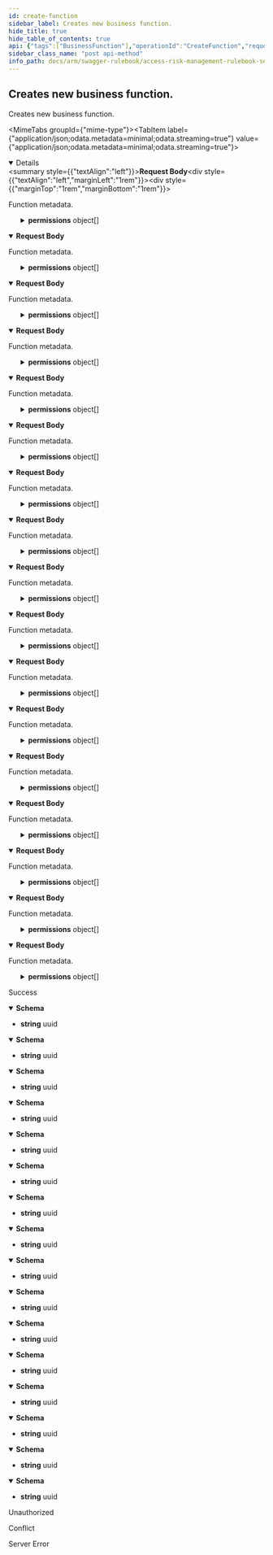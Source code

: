 ```yaml
---
id: create-function
sidebar_label: Creates new business function.
hide_title: true
hide_table_of_contents: true
api: {"tags":["BusinessFunction"],"operationId":"CreateFunction","requestBody":{"content":{"application/json;odata.metadata=minimal;odata.streaming=true":{"schema":{"description":"Represents a model for business function.","required":["code","name","description","businessProcessId"],"type":"object","properties":{"id":{"format":"uuid","description":"Identifier of the function.","type":"string"},"code":{"description":"Code of the function.","type":"string"},"name":{"description":"Name of the function.","type":"string"},"description":{"description":"Description of the function.","type":"string"},"businessProcessId":{"format":"uuid","description":"Identifier of related business process.","type":"string"},"tCodeOperator":{"enum":["undefined","and","or"],"type":"string"},"objectOperator":{"enum":["undefined","and","or"],"type":"string"},"permissions":{"description":"List of permissions.","uniqueItems":false,"type":"array","items":{"description":"Model for permission of business function.","type":"object","properties":{"name":{"description":"Name of the permission.","type":"string"},"objects":{"description":"List of objects.","uniqueItems":false,"type":"array","items":{"description":"Represents a model for authorization object.","type":"object","properties":{"name":{"description":"Name of the object.","type":"string"},"fields":{"description":"List of fields.","uniqueItems":false,"type":"array","items":{"description":"Represents a model for authorization field.","type":"object","properties":{"name":{"description":"Name of the field.","type":"string"},"valueFrom":{"description":"Beginning of values range.","type":"string"},"valueTo":{"description":"End of values range.","type":"string"}}}}}}}}}},"accountId":{"format":"int32","description":"Identifier of related account. It will be used by service account only.","type":"integer"}}}},"application/json;odata.metadata=minimal;odata.streaming=false":{"schema":{"description":"Represents a model for business function.","required":["code","name","description","businessProcessId"],"type":"object","properties":{"id":{"format":"uuid","description":"Identifier of the function.","type":"string"},"code":{"description":"Code of the function.","type":"string"},"name":{"description":"Name of the function.","type":"string"},"description":{"description":"Description of the function.","type":"string"},"businessProcessId":{"format":"uuid","description":"Identifier of related business process.","type":"string"},"tCodeOperator":{"enum":["undefined","and","or"],"type":"string"},"objectOperator":{"enum":["undefined","and","or"],"type":"string"},"permissions":{"description":"List of permissions.","uniqueItems":false,"type":"array","items":{"description":"Model for permission of business function.","type":"object","properties":{"name":{"description":"Name of the permission.","type":"string"},"objects":{"description":"List of objects.","uniqueItems":false,"type":"array","items":{"description":"Represents a model for authorization object.","type":"object","properties":{"name":{"description":"Name of the object.","type":"string"},"fields":{"description":"List of fields.","uniqueItems":false,"type":"array","items":{"description":"Represents a model for authorization field.","type":"object","properties":{"name":{"description":"Name of the field.","type":"string"},"valueFrom":{"description":"Beginning of values range.","type":"string"},"valueTo":{"description":"End of values range.","type":"string"}}}}}}}}}},"accountId":{"format":"int32","description":"Identifier of related account. It will be used by service account only.","type":"integer"}}}},"application/json;odata.metadata=minimal":{"schema":{"description":"Represents a model for business function.","required":["code","name","description","businessProcessId"],"type":"object","properties":{"id":{"format":"uuid","description":"Identifier of the function.","type":"string"},"code":{"description":"Code of the function.","type":"string"},"name":{"description":"Name of the function.","type":"string"},"description":{"description":"Description of the function.","type":"string"},"businessProcessId":{"format":"uuid","description":"Identifier of related business process.","type":"string"},"tCodeOperator":{"enum":["undefined","and","or"],"type":"string"},"objectOperator":{"enum":["undefined","and","or"],"type":"string"},"permissions":{"description":"List of permissions.","uniqueItems":false,"type":"array","items":{"description":"Model for permission of business function.","type":"object","properties":{"name":{"description":"Name of the permission.","type":"string"},"objects":{"description":"List of objects.","uniqueItems":false,"type":"array","items":{"description":"Represents a model for authorization object.","type":"object","properties":{"name":{"description":"Name of the object.","type":"string"},"fields":{"description":"List of fields.","uniqueItems":false,"type":"array","items":{"description":"Represents a model for authorization field.","type":"object","properties":{"name":{"description":"Name of the field.","type":"string"},"valueFrom":{"description":"Beginning of values range.","type":"string"},"valueTo":{"description":"End of values range.","type":"string"}}}}}}}}}},"accountId":{"format":"int32","description":"Identifier of related account. It will be used by service account only.","type":"integer"}}}},"application/json;odata.metadata=full;odata.streaming=true":{"schema":{"description":"Represents a model for business function.","required":["code","name","description","businessProcessId"],"type":"object","properties":{"id":{"format":"uuid","description":"Identifier of the function.","type":"string"},"code":{"description":"Code of the function.","type":"string"},"name":{"description":"Name of the function.","type":"string"},"description":{"description":"Description of the function.","type":"string"},"businessProcessId":{"format":"uuid","description":"Identifier of related business process.","type":"string"},"tCodeOperator":{"enum":["undefined","and","or"],"type":"string"},"objectOperator":{"enum":["undefined","and","or"],"type":"string"},"permissions":{"description":"List of permissions.","uniqueItems":false,"type":"array","items":{"description":"Model for permission of business function.","type":"object","properties":{"name":{"description":"Name of the permission.","type":"string"},"objects":{"description":"List of objects.","uniqueItems":false,"type":"array","items":{"description":"Represents a model for authorization object.","type":"object","properties":{"name":{"description":"Name of the object.","type":"string"},"fields":{"description":"List of fields.","uniqueItems":false,"type":"array","items":{"description":"Represents a model for authorization field.","type":"object","properties":{"name":{"description":"Name of the field.","type":"string"},"valueFrom":{"description":"Beginning of values range.","type":"string"},"valueTo":{"description":"End of values range.","type":"string"}}}}}}}}}},"accountId":{"format":"int32","description":"Identifier of related account. It will be used by service account only.","type":"integer"}}}},"application/json;odata.metadata=full;odata.streaming=false":{"schema":{"description":"Represents a model for business function.","required":["code","name","description","businessProcessId"],"type":"object","properties":{"id":{"format":"uuid","description":"Identifier of the function.","type":"string"},"code":{"description":"Code of the function.","type":"string"},"name":{"description":"Name of the function.","type":"string"},"description":{"description":"Description of the function.","type":"string"},"businessProcessId":{"format":"uuid","description":"Identifier of related business process.","type":"string"},"tCodeOperator":{"enum":["undefined","and","or"],"type":"string"},"objectOperator":{"enum":["undefined","and","or"],"type":"string"},"permissions":{"description":"List of permissions.","uniqueItems":false,"type":"array","items":{"description":"Model for permission of business function.","type":"object","properties":{"name":{"description":"Name of the permission.","type":"string"},"objects":{"description":"List of objects.","uniqueItems":false,"type":"array","items":{"description":"Represents a model for authorization object.","type":"object","properties":{"name":{"description":"Name of the object.","type":"string"},"fields":{"description":"List of fields.","uniqueItems":false,"type":"array","items":{"description":"Represents a model for authorization field.","type":"object","properties":{"name":{"description":"Name of the field.","type":"string"},"valueFrom":{"description":"Beginning of values range.","type":"string"},"valueTo":{"description":"End of values range.","type":"string"}}}}}}}}}},"accountId":{"format":"int32","description":"Identifier of related account. It will be used by service account only.","type":"integer"}}}},"application/json;odata.metadata=full":{"schema":{"description":"Represents a model for business function.","required":["code","name","description","businessProcessId"],"type":"object","properties":{"id":{"format":"uuid","description":"Identifier of the function.","type":"string"},"code":{"description":"Code of the function.","type":"string"},"name":{"description":"Name of the function.","type":"string"},"description":{"description":"Description of the function.","type":"string"},"businessProcessId":{"format":"uuid","description":"Identifier of related business process.","type":"string"},"tCodeOperator":{"enum":["undefined","and","or"],"type":"string"},"objectOperator":{"enum":["undefined","and","or"],"type":"string"},"permissions":{"description":"List of permissions.","uniqueItems":false,"type":"array","items":{"description":"Model for permission of business function.","type":"object","properties":{"name":{"description":"Name of the permission.","type":"string"},"objects":{"description":"List of objects.","uniqueItems":false,"type":"array","items":{"description":"Represents a model for authorization object.","type":"object","properties":{"name":{"description":"Name of the object.","type":"string"},"fields":{"description":"List of fields.","uniqueItems":false,"type":"array","items":{"description":"Represents a model for authorization field.","type":"object","properties":{"name":{"description":"Name of the field.","type":"string"},"valueFrom":{"description":"Beginning of values range.","type":"string"},"valueTo":{"description":"End of values range.","type":"string"}}}}}}}}}},"accountId":{"format":"int32","description":"Identifier of related account. It will be used by service account only.","type":"integer"}}}},"application/json;odata.metadata=none;odata.streaming=true":{"schema":{"description":"Represents a model for business function.","required":["code","name","description","businessProcessId"],"type":"object","properties":{"id":{"format":"uuid","description":"Identifier of the function.","type":"string"},"code":{"description":"Code of the function.","type":"string"},"name":{"description":"Name of the function.","type":"string"},"description":{"description":"Description of the function.","type":"string"},"businessProcessId":{"format":"uuid","description":"Identifier of related business process.","type":"string"},"tCodeOperator":{"enum":["undefined","and","or"],"type":"string"},"objectOperator":{"enum":["undefined","and","or"],"type":"string"},"permissions":{"description":"List of permissions.","uniqueItems":false,"type":"array","items":{"description":"Model for permission of business function.","type":"object","properties":{"name":{"description":"Name of the permission.","type":"string"},"objects":{"description":"List of objects.","uniqueItems":false,"type":"array","items":{"description":"Represents a model for authorization object.","type":"object","properties":{"name":{"description":"Name of the object.","type":"string"},"fields":{"description":"List of fields.","uniqueItems":false,"type":"array","items":{"description":"Represents a model for authorization field.","type":"object","properties":{"name":{"description":"Name of the field.","type":"string"},"valueFrom":{"description":"Beginning of values range.","type":"string"},"valueTo":{"description":"End of values range.","type":"string"}}}}}}}}}},"accountId":{"format":"int32","description":"Identifier of related account. It will be used by service account only.","type":"integer"}}}},"application/json;odata.metadata=none;odata.streaming=false":{"schema":{"description":"Represents a model for business function.","required":["code","name","description","businessProcessId"],"type":"object","properties":{"id":{"format":"uuid","description":"Identifier of the function.","type":"string"},"code":{"description":"Code of the function.","type":"string"},"name":{"description":"Name of the function.","type":"string"},"description":{"description":"Description of the function.","type":"string"},"businessProcessId":{"format":"uuid","description":"Identifier of related business process.","type":"string"},"tCodeOperator":{"enum":["undefined","and","or"],"type":"string"},"objectOperator":{"enum":["undefined","and","or"],"type":"string"},"permissions":{"description":"List of permissions.","uniqueItems":false,"type":"array","items":{"description":"Model for permission of business function.","type":"object","properties":{"name":{"description":"Name of the permission.","type":"string"},"objects":{"description":"List of objects.","uniqueItems":false,"type":"array","items":{"description":"Represents a model for authorization object.","type":"object","properties":{"name":{"description":"Name of the object.","type":"string"},"fields":{"description":"List of fields.","uniqueItems":false,"type":"array","items":{"description":"Represents a model for authorization field.","type":"object","properties":{"name":{"description":"Name of the field.","type":"string"},"valueFrom":{"description":"Beginning of values range.","type":"string"},"valueTo":{"description":"End of values range.","type":"string"}}}}}}}}}},"accountId":{"format":"int32","description":"Identifier of related account. It will be used by service account only.","type":"integer"}}}},"application/json;odata.metadata=none":{"schema":{"description":"Represents a model for business function.","required":["code","name","description","businessProcessId"],"type":"object","properties":{"id":{"format":"uuid","description":"Identifier of the function.","type":"string"},"code":{"description":"Code of the function.","type":"string"},"name":{"description":"Name of the function.","type":"string"},"description":{"description":"Description of the function.","type":"string"},"businessProcessId":{"format":"uuid","description":"Identifier of related business process.","type":"string"},"tCodeOperator":{"enum":["undefined","and","or"],"type":"string"},"objectOperator":{"enum":["undefined","and","or"],"type":"string"},"permissions":{"description":"List of permissions.","uniqueItems":false,"type":"array","items":{"description":"Model for permission of business function.","type":"object","properties":{"name":{"description":"Name of the permission.","type":"string"},"objects":{"description":"List of objects.","uniqueItems":false,"type":"array","items":{"description":"Represents a model for authorization object.","type":"object","properties":{"name":{"description":"Name of the object.","type":"string"},"fields":{"description":"List of fields.","uniqueItems":false,"type":"array","items":{"description":"Represents a model for authorization field.","type":"object","properties":{"name":{"description":"Name of the field.","type":"string"},"valueFrom":{"description":"Beginning of values range.","type":"string"},"valueTo":{"description":"End of values range.","type":"string"}}}}}}}}}},"accountId":{"format":"int32","description":"Identifier of related account. It will be used by service account only.","type":"integer"}}}},"application/json;odata.streaming=true":{"schema":{"description":"Represents a model for business function.","required":["code","name","description","businessProcessId"],"type":"object","properties":{"id":{"format":"uuid","description":"Identifier of the function.","type":"string"},"code":{"description":"Code of the function.","type":"string"},"name":{"description":"Name of the function.","type":"string"},"description":{"description":"Description of the function.","type":"string"},"businessProcessId":{"format":"uuid","description":"Identifier of related business process.","type":"string"},"tCodeOperator":{"enum":["undefined","and","or"],"type":"string"},"objectOperator":{"enum":["undefined","and","or"],"type":"string"},"permissions":{"description":"List of permissions.","uniqueItems":false,"type":"array","items":{"description":"Model for permission of business function.","type":"object","properties":{"name":{"description":"Name of the permission.","type":"string"},"objects":{"description":"List of objects.","uniqueItems":false,"type":"array","items":{"description":"Represents a model for authorization object.","type":"object","properties":{"name":{"description":"Name of the object.","type":"string"},"fields":{"description":"List of fields.","uniqueItems":false,"type":"array","items":{"description":"Represents a model for authorization field.","type":"object","properties":{"name":{"description":"Name of the field.","type":"string"},"valueFrom":{"description":"Beginning of values range.","type":"string"},"valueTo":{"description":"End of values range.","type":"string"}}}}}}}}}},"accountId":{"format":"int32","description":"Identifier of related account. It will be used by service account only.","type":"integer"}}}},"application/json;odata.streaming=false":{"schema":{"description":"Represents a model for business function.","required":["code","name","description","businessProcessId"],"type":"object","properties":{"id":{"format":"uuid","description":"Identifier of the function.","type":"string"},"code":{"description":"Code of the function.","type":"string"},"name":{"description":"Name of the function.","type":"string"},"description":{"description":"Description of the function.","type":"string"},"businessProcessId":{"format":"uuid","description":"Identifier of related business process.","type":"string"},"tCodeOperator":{"enum":["undefined","and","or"],"type":"string"},"objectOperator":{"enum":["undefined","and","or"],"type":"string"},"permissions":{"description":"List of permissions.","uniqueItems":false,"type":"array","items":{"description":"Model for permission of business function.","type":"object","properties":{"name":{"description":"Name of the permission.","type":"string"},"objects":{"description":"List of objects.","uniqueItems":false,"type":"array","items":{"description":"Represents a model for authorization object.","type":"object","properties":{"name":{"description":"Name of the object.","type":"string"},"fields":{"description":"List of fields.","uniqueItems":false,"type":"array","items":{"description":"Represents a model for authorization field.","type":"object","properties":{"name":{"description":"Name of the field.","type":"string"},"valueFrom":{"description":"Beginning of values range.","type":"string"},"valueTo":{"description":"End of values range.","type":"string"}}}}}}}}}},"accountId":{"format":"int32","description":"Identifier of related account. It will be used by service account only.","type":"integer"}}}},"application/json":{"schema":{"description":"Represents a model for business function.","required":["code","name","description","businessProcessId"],"type":"object","properties":{"id":{"format":"uuid","description":"Identifier of the function.","type":"string"},"code":{"description":"Code of the function.","type":"string"},"name":{"description":"Name of the function.","type":"string"},"description":{"description":"Description of the function.","type":"string"},"businessProcessId":{"format":"uuid","description":"Identifier of related business process.","type":"string"},"tCodeOperator":{"enum":["undefined","and","or"],"type":"string"},"objectOperator":{"enum":["undefined","and","or"],"type":"string"},"permissions":{"description":"List of permissions.","uniqueItems":false,"type":"array","items":{"description":"Model for permission of business function.","type":"object","properties":{"name":{"description":"Name of the permission.","type":"string"},"objects":{"description":"List of objects.","uniqueItems":false,"type":"array","items":{"description":"Represents a model for authorization object.","type":"object","properties":{"name":{"description":"Name of the object.","type":"string"},"fields":{"description":"List of fields.","uniqueItems":false,"type":"array","items":{"description":"Represents a model for authorization field.","type":"object","properties":{"name":{"description":"Name of the field.","type":"string"},"valueFrom":{"description":"Beginning of values range.","type":"string"},"valueTo":{"description":"End of values range.","type":"string"}}}}}}}}}},"accountId":{"format":"int32","description":"Identifier of related account. It will be used by service account only.","type":"integer"}}}},"application/xml":{"schema":{"description":"Represents a model for business function.","required":["code","name","description","businessProcessId"],"type":"object","properties":{"id":{"format":"uuid","description":"Identifier of the function.","type":"string"},"code":{"description":"Code of the function.","type":"string"},"name":{"description":"Name of the function.","type":"string"},"description":{"description":"Description of the function.","type":"string"},"businessProcessId":{"format":"uuid","description":"Identifier of related business process.","type":"string"},"tCodeOperator":{"enum":["undefined","and","or"],"type":"string"},"objectOperator":{"enum":["undefined","and","or"],"type":"string"},"permissions":{"description":"List of permissions.","uniqueItems":false,"type":"array","items":{"description":"Model for permission of business function.","type":"object","properties":{"name":{"description":"Name of the permission.","type":"string"},"objects":{"description":"List of objects.","uniqueItems":false,"type":"array","items":{"description":"Represents a model for authorization object.","type":"object","properties":{"name":{"description":"Name of the object.","type":"string"},"fields":{"description":"List of fields.","uniqueItems":false,"type":"array","items":{"description":"Represents a model for authorization field.","type":"object","properties":{"name":{"description":"Name of the field.","type":"string"},"valueFrom":{"description":"Beginning of values range.","type":"string"},"valueTo":{"description":"End of values range.","type":"string"}}}}}}}}}},"accountId":{"format":"int32","description":"Identifier of related account. It will be used by service account only.","type":"integer"}}}},"application/prs.odatatestxx-odata":{"schema":{"description":"Represents a model for business function.","required":["code","name","description","businessProcessId"],"type":"object","properties":{"id":{"format":"uuid","description":"Identifier of the function.","type":"string"},"code":{"description":"Code of the function.","type":"string"},"name":{"description":"Name of the function.","type":"string"},"description":{"description":"Description of the function.","type":"string"},"businessProcessId":{"format":"uuid","description":"Identifier of related business process.","type":"string"},"tCodeOperator":{"enum":["undefined","and","or"],"type":"string"},"objectOperator":{"enum":["undefined","and","or"],"type":"string"},"permissions":{"description":"List of permissions.","uniqueItems":false,"type":"array","items":{"description":"Model for permission of business function.","type":"object","properties":{"name":{"description":"Name of the permission.","type":"string"},"objects":{"description":"List of objects.","uniqueItems":false,"type":"array","items":{"description":"Represents a model for authorization object.","type":"object","properties":{"name":{"description":"Name of the object.","type":"string"},"fields":{"description":"List of fields.","uniqueItems":false,"type":"array","items":{"description":"Represents a model for authorization field.","type":"object","properties":{"name":{"description":"Name of the field.","type":"string"},"valueFrom":{"description":"Beginning of values range.","type":"string"},"valueTo":{"description":"End of values range.","type":"string"}}}}}}}}}},"accountId":{"format":"int32","description":"Identifier of related account. It will be used by service account only.","type":"integer"}}}},"application/json-patch+json":{"schema":{"description":"Represents a model for business function.","required":["code","name","description","businessProcessId"],"type":"object","properties":{"id":{"format":"uuid","description":"Identifier of the function.","type":"string"},"code":{"description":"Code of the function.","type":"string"},"name":{"description":"Name of the function.","type":"string"},"description":{"description":"Description of the function.","type":"string"},"businessProcessId":{"format":"uuid","description":"Identifier of related business process.","type":"string"},"tCodeOperator":{"enum":["undefined","and","or"],"type":"string"},"objectOperator":{"enum":["undefined","and","or"],"type":"string"},"permissions":{"description":"List of permissions.","uniqueItems":false,"type":"array","items":{"description":"Model for permission of business function.","type":"object","properties":{"name":{"description":"Name of the permission.","type":"string"},"objects":{"description":"List of objects.","uniqueItems":false,"type":"array","items":{"description":"Represents a model for authorization object.","type":"object","properties":{"name":{"description":"Name of the object.","type":"string"},"fields":{"description":"List of fields.","uniqueItems":false,"type":"array","items":{"description":"Represents a model for authorization field.","type":"object","properties":{"name":{"description":"Name of the field.","type":"string"},"valueFrom":{"description":"Beginning of values range.","type":"string"},"valueTo":{"description":"End of values range.","type":"string"}}}}}}}}}},"accountId":{"format":"int32","description":"Identifier of related account. It will be used by service account only.","type":"integer"}}}},"text/json":{"schema":{"description":"Represents a model for business function.","required":["code","name","description","businessProcessId"],"type":"object","properties":{"id":{"format":"uuid","description":"Identifier of the function.","type":"string"},"code":{"description":"Code of the function.","type":"string"},"name":{"description":"Name of the function.","type":"string"},"description":{"description":"Description of the function.","type":"string"},"businessProcessId":{"format":"uuid","description":"Identifier of related business process.","type":"string"},"tCodeOperator":{"enum":["undefined","and","or"],"type":"string"},"objectOperator":{"enum":["undefined","and","or"],"type":"string"},"permissions":{"description":"List of permissions.","uniqueItems":false,"type":"array","items":{"description":"Model for permission of business function.","type":"object","properties":{"name":{"description":"Name of the permission.","type":"string"},"objects":{"description":"List of objects.","uniqueItems":false,"type":"array","items":{"description":"Represents a model for authorization object.","type":"object","properties":{"name":{"description":"Name of the object.","type":"string"},"fields":{"description":"List of fields.","uniqueItems":false,"type":"array","items":{"description":"Represents a model for authorization field.","type":"object","properties":{"name":{"description":"Name of the field.","type":"string"},"valueFrom":{"description":"Beginning of values range.","type":"string"},"valueTo":{"description":"End of values range.","type":"string"}}}}}}}}}},"accountId":{"format":"int32","description":"Identifier of related account. It will be used by service account only.","type":"integer"}}}},"application/*+json":{"schema":{"description":"Represents a model for business function.","required":["code","name","description","businessProcessId"],"type":"object","properties":{"id":{"format":"uuid","description":"Identifier of the function.","type":"string"},"code":{"description":"Code of the function.","type":"string"},"name":{"description":"Name of the function.","type":"string"},"description":{"description":"Description of the function.","type":"string"},"businessProcessId":{"format":"uuid","description":"Identifier of related business process.","type":"string"},"tCodeOperator":{"enum":["undefined","and","or"],"type":"string"},"objectOperator":{"enum":["undefined","and","or"],"type":"string"},"permissions":{"description":"List of permissions.","uniqueItems":false,"type":"array","items":{"description":"Model for permission of business function.","type":"object","properties":{"name":{"description":"Name of the permission.","type":"string"},"objects":{"description":"List of objects.","uniqueItems":false,"type":"array","items":{"description":"Represents a model for authorization object.","type":"object","properties":{"name":{"description":"Name of the object.","type":"string"},"fields":{"description":"List of fields.","uniqueItems":false,"type":"array","items":{"description":"Represents a model for authorization field.","type":"object","properties":{"name":{"description":"Name of the field.","type":"string"},"valueFrom":{"description":"Beginning of values range.","type":"string"},"valueTo":{"description":"End of values range.","type":"string"}}}}}}}}}},"accountId":{"format":"int32","description":"Identifier of related account. It will be used by service account only.","type":"integer"}}}}},"description":"Function metadata."},"responses":{"200":{"description":"Success","content":{"application/json;odata.metadata=minimal;odata.streaming=true":{"schema":{"format":"uuid","type":"string"}},"application/json;odata.metadata=minimal;odata.streaming=false":{"schema":{"format":"uuid","type":"string"}},"application/json;odata.metadata=minimal":{"schema":{"format":"uuid","type":"string"}},"application/json;odata.metadata=full;odata.streaming=true":{"schema":{"format":"uuid","type":"string"}},"application/json;odata.metadata=full;odata.streaming=false":{"schema":{"format":"uuid","type":"string"}},"application/json;odata.metadata=full":{"schema":{"format":"uuid","type":"string"}},"application/json;odata.metadata=none;odata.streaming=true":{"schema":{"format":"uuid","type":"string"}},"application/json;odata.metadata=none;odata.streaming=false":{"schema":{"format":"uuid","type":"string"}},"application/json;odata.metadata=none":{"schema":{"format":"uuid","type":"string"}},"application/json;odata.streaming=true":{"schema":{"format":"uuid","type":"string"}},"application/json;odata.streaming=false":{"schema":{"format":"uuid","type":"string"}},"application/json":{"schema":{"format":"uuid","type":"string"}},"application/xml":{"schema":{"format":"uuid","type":"string"}},"application/prs.odatatestxx-odata":{"schema":{"format":"uuid","type":"string"}},"text/plain":{"schema":{"format":"uuid","type":"string"}},"text/json":{"schema":{"format":"uuid","type":"string"}}}},"401":{"description":"Unauthorized"},"409":{"description":"Conflict"},"500":{"description":"Server Error"}},"description":"Creates new business function.","method":"post","path":"/api/businessfunctions","jsonRequestBodyExample":{"id":"3fa85f64-5717-4562-b3fc-2c963f66afa6","code":"string","name":"string","description":"string","businessProcessId":"3fa85f64-5717-4562-b3fc-2c963f66afa6","tCodeOperator":"undefined","objectOperator":"undefined","permissions":[{"name":"string","objects":[{"name":"string","fields":[{"name":"string","valueFrom":"string","valueTo":"string"}]}]}],"accountId":0},"info":{"version":"v1","title":"Access Risk Management Rulebook Services"},"postman":{"name":"Creates new business function.","description":{"type":"text/plain"},"url":{"path":["api","businessfunctions"],"host":["{{baseUrl}}"],"query":[],"variable":[]},"header":[{"key":"Content-Type","value":"application/json"},{"key":"Accept","value":"application/json;odata.metadata=minimal;odata.streaming=true"}],"method":"POST","body":{"mode":"raw","raw":"\"\"","options":{"raw":{"language":"json"}}}}}
sidebar_class_name: "post api-method"
info_path: docs/arm/swagger-rulebook/access-risk-management-rulebook-services
---
```



## Creates new business function.



Creates new business function.

<MimeTabs groupId={"mime-type"}><TabItem label={"application/json;odata.metadata=minimal;odata.streaming=true"} value={"application/json;odata.metadata=minimal;odata.streaming=true"}><details style={{}} data-collapsed={false} open={true}><summary style={{"textAlign":"left"}}><strong>Request Body</strong></summary><div style={{"textAlign":"left","marginLeft":"1rem"}}><div style={{"marginTop":"1rem","marginBottom":"1rem"}}>

Function metadata.

</div></div><ul style={{"marginLeft":"1rem"}}><SchemaItem collapsible={false} name={"id"} required={false} schemaDescription={"Identifier of the function."} schemaName={"uuid"} qualifierMessage={undefined} defaultValue={undefined}></SchemaItem><SchemaItem collapsible={false} name={"code"} required={true} schemaDescription={"Code of the function."} schemaName={"string"} qualifierMessage={undefined} defaultValue={undefined}></SchemaItem><SchemaItem collapsible={false} name={"name"} required={true} schemaDescription={"Name of the function."} schemaName={"string"} qualifierMessage={undefined} defaultValue={undefined}></SchemaItem><SchemaItem collapsible={false} name={"description"} required={true} schemaDescription={"Description of the function."} schemaName={"string"} qualifierMessage={undefined} defaultValue={undefined}></SchemaItem><SchemaItem collapsible={false} name={"businessProcessId"} required={true} schemaDescription={"Identifier of related business process."} schemaName={"uuid"} qualifierMessage={undefined} defaultValue={undefined}></SchemaItem><SchemaItem collapsible={false} name={"tCodeOperator"} required={false} schemaDescription={undefined} schemaName={"string"} qualifierMessage={"**Possible values:** [`undefined`, `and`, `or`]"} defaultValue={undefined}></SchemaItem><SchemaItem collapsible={false} name={"objectOperator"} required={false} schemaDescription={undefined} schemaName={"string"} qualifierMessage={"**Possible values:** [`undefined`, `and`, `or`]"} defaultValue={undefined}></SchemaItem><SchemaItem collapsible={true} className={"schemaItem"}><details style={{}}><summary style={{}}><strong>permissions</strong><span style={{"opacity":"0.6"}}> object[]</span></summary><div style={{"marginLeft":"1rem"}}><div style={{"marginTop":".5rem","marginBottom":".5rem"}}>

List of permissions.

</div><SchemaItem collapsible={false} name={"name"} required={false} schemaDescription={"Name of the permission."} schemaName={"string"} qualifierMessage={undefined} defaultValue={undefined}></SchemaItem><SchemaItem collapsible={true} className={"schemaItem"}><details style={{}}><summary style={{}}><strong>objects</strong><span style={{"opacity":"0.6"}}> object[]</span></summary><div style={{"marginLeft":"1rem"}}><div style={{"marginTop":".5rem","marginBottom":".5rem"}}>

List of objects.

</div><SchemaItem collapsible={false} name={"name"} required={false} schemaDescription={"Name of the object."} schemaName={"string"} qualifierMessage={undefined} defaultValue={undefined}></SchemaItem><SchemaItem collapsible={true} className={"schemaItem"}><details style={{}}><summary style={{}}><strong>fields</strong><span style={{"opacity":"0.6"}}> object[]</span></summary><div style={{"marginLeft":"1rem"}}><div style={{"marginTop":".5rem","marginBottom":".5rem"}}>

List of fields.

</div><SchemaItem collapsible={false} name={"name"} required={false} schemaDescription={"Name of the field."} schemaName={"string"} qualifierMessage={undefined} defaultValue={undefined}></SchemaItem><SchemaItem collapsible={false} name={"valueFrom"} required={false} schemaDescription={"Beginning of values range."} schemaName={"string"} qualifierMessage={undefined} defaultValue={undefined}></SchemaItem><SchemaItem collapsible={false} name={"valueTo"} required={false} schemaDescription={"End of values range."} schemaName={"string"} qualifierMessage={undefined} defaultValue={undefined}></SchemaItem></div></details></SchemaItem></div></details></SchemaItem></div></details></SchemaItem><SchemaItem collapsible={false} name={"accountId"} required={false} schemaDescription={"Identifier of related account. It will be used by service account only."} schemaName={"int32"} qualifierMessage={undefined} defaultValue={undefined}></SchemaItem></ul></details></TabItem><TabItem label={"application/json;odata.metadata=minimal;odata.streaming=false"} value={"application/json;odata.metadata=minimal;odata.streaming=false"}><details style={{}} data-collapsed={false} open={true}><summary style={{"textAlign":"left"}}><strong>Request Body</strong></summary><div style={{"textAlign":"left","marginLeft":"1rem"}}><div style={{"marginTop":"1rem","marginBottom":"1rem"}}>

Function metadata.

</div></div><ul style={{"marginLeft":"1rem"}}><SchemaItem collapsible={false} name={"id"} required={false} schemaDescription={"Identifier of the function."} schemaName={"uuid"} qualifierMessage={undefined} defaultValue={undefined}></SchemaItem><SchemaItem collapsible={false} name={"code"} required={true} schemaDescription={"Code of the function."} schemaName={"string"} qualifierMessage={undefined} defaultValue={undefined}></SchemaItem><SchemaItem collapsible={false} name={"name"} required={true} schemaDescription={"Name of the function."} schemaName={"string"} qualifierMessage={undefined} defaultValue={undefined}></SchemaItem><SchemaItem collapsible={false} name={"description"} required={true} schemaDescription={"Description of the function."} schemaName={"string"} qualifierMessage={undefined} defaultValue={undefined}></SchemaItem><SchemaItem collapsible={false} name={"businessProcessId"} required={true} schemaDescription={"Identifier of related business process."} schemaName={"uuid"} qualifierMessage={undefined} defaultValue={undefined}></SchemaItem><SchemaItem collapsible={false} name={"tCodeOperator"} required={false} schemaDescription={undefined} schemaName={"string"} qualifierMessage={"**Possible values:** [`undefined`, `and`, `or`]"} defaultValue={undefined}></SchemaItem><SchemaItem collapsible={false} name={"objectOperator"} required={false} schemaDescription={undefined} schemaName={"string"} qualifierMessage={"**Possible values:** [`undefined`, `and`, `or`]"} defaultValue={undefined}></SchemaItem><SchemaItem collapsible={true} className={"schemaItem"}><details style={{}}><summary style={{}}><strong>permissions</strong><span style={{"opacity":"0.6"}}> object[]</span></summary><div style={{"marginLeft":"1rem"}}><div style={{"marginTop":".5rem","marginBottom":".5rem"}}>

List of permissions.

</div><SchemaItem collapsible={false} name={"name"} required={false} schemaDescription={"Name of the permission."} schemaName={"string"} qualifierMessage={undefined} defaultValue={undefined}></SchemaItem><SchemaItem collapsible={true} className={"schemaItem"}><details style={{}}><summary style={{}}><strong>objects</strong><span style={{"opacity":"0.6"}}> object[]</span></summary><div style={{"marginLeft":"1rem"}}><div style={{"marginTop":".5rem","marginBottom":".5rem"}}>

List of objects.

</div><SchemaItem collapsible={false} name={"name"} required={false} schemaDescription={"Name of the object."} schemaName={"string"} qualifierMessage={undefined} defaultValue={undefined}></SchemaItem><SchemaItem collapsible={true} className={"schemaItem"}><details style={{}}><summary style={{}}><strong>fields</strong><span style={{"opacity":"0.6"}}> object[]</span></summary><div style={{"marginLeft":"1rem"}}><div style={{"marginTop":".5rem","marginBottom":".5rem"}}>

List of fields.

</div><SchemaItem collapsible={false} name={"name"} required={false} schemaDescription={"Name of the field."} schemaName={"string"} qualifierMessage={undefined} defaultValue={undefined}></SchemaItem><SchemaItem collapsible={false} name={"valueFrom"} required={false} schemaDescription={"Beginning of values range."} schemaName={"string"} qualifierMessage={undefined} defaultValue={undefined}></SchemaItem><SchemaItem collapsible={false} name={"valueTo"} required={false} schemaDescription={"End of values range."} schemaName={"string"} qualifierMessage={undefined} defaultValue={undefined}></SchemaItem></div></details></SchemaItem></div></details></SchemaItem></div></details></SchemaItem><SchemaItem collapsible={false} name={"accountId"} required={false} schemaDescription={"Identifier of related account. It will be used by service account only."} schemaName={"int32"} qualifierMessage={undefined} defaultValue={undefined}></SchemaItem></ul></details></TabItem><TabItem label={"application/json;odata.metadata=minimal"} value={"application/json;odata.metadata=minimal"}><details style={{}} data-collapsed={false} open={true}><summary style={{"textAlign":"left"}}><strong>Request Body</strong></summary><div style={{"textAlign":"left","marginLeft":"1rem"}}><div style={{"marginTop":"1rem","marginBottom":"1rem"}}>

Function metadata.

</div></div><ul style={{"marginLeft":"1rem"}}><SchemaItem collapsible={false} name={"id"} required={false} schemaDescription={"Identifier of the function."} schemaName={"uuid"} qualifierMessage={undefined} defaultValue={undefined}></SchemaItem><SchemaItem collapsible={false} name={"code"} required={true} schemaDescription={"Code of the function."} schemaName={"string"} qualifierMessage={undefined} defaultValue={undefined}></SchemaItem><SchemaItem collapsible={false} name={"name"} required={true} schemaDescription={"Name of the function."} schemaName={"string"} qualifierMessage={undefined} defaultValue={undefined}></SchemaItem><SchemaItem collapsible={false} name={"description"} required={true} schemaDescription={"Description of the function."} schemaName={"string"} qualifierMessage={undefined} defaultValue={undefined}></SchemaItem><SchemaItem collapsible={false} name={"businessProcessId"} required={true} schemaDescription={"Identifier of related business process."} schemaName={"uuid"} qualifierMessage={undefined} defaultValue={undefined}></SchemaItem><SchemaItem collapsible={false} name={"tCodeOperator"} required={false} schemaDescription={undefined} schemaName={"string"} qualifierMessage={"**Possible values:** [`undefined`, `and`, `or`]"} defaultValue={undefined}></SchemaItem><SchemaItem collapsible={false} name={"objectOperator"} required={false} schemaDescription={undefined} schemaName={"string"} qualifierMessage={"**Possible values:** [`undefined`, `and`, `or`]"} defaultValue={undefined}></SchemaItem><SchemaItem collapsible={true} className={"schemaItem"}><details style={{}}><summary style={{}}><strong>permissions</strong><span style={{"opacity":"0.6"}}> object[]</span></summary><div style={{"marginLeft":"1rem"}}><div style={{"marginTop":".5rem","marginBottom":".5rem"}}>

List of permissions.

</div><SchemaItem collapsible={false} name={"name"} required={false} schemaDescription={"Name of the permission."} schemaName={"string"} qualifierMessage={undefined} defaultValue={undefined}></SchemaItem><SchemaItem collapsible={true} className={"schemaItem"}><details style={{}}><summary style={{}}><strong>objects</strong><span style={{"opacity":"0.6"}}> object[]</span></summary><div style={{"marginLeft":"1rem"}}><div style={{"marginTop":".5rem","marginBottom":".5rem"}}>

List of objects.

</div><SchemaItem collapsible={false} name={"name"} required={false} schemaDescription={"Name of the object."} schemaName={"string"} qualifierMessage={undefined} defaultValue={undefined}></SchemaItem><SchemaItem collapsible={true} className={"schemaItem"}><details style={{}}><summary style={{}}><strong>fields</strong><span style={{"opacity":"0.6"}}> object[]</span></summary><div style={{"marginLeft":"1rem"}}><div style={{"marginTop":".5rem","marginBottom":".5rem"}}>

List of fields.

</div><SchemaItem collapsible={false} name={"name"} required={false} schemaDescription={"Name of the field."} schemaName={"string"} qualifierMessage={undefined} defaultValue={undefined}></SchemaItem><SchemaItem collapsible={false} name={"valueFrom"} required={false} schemaDescription={"Beginning of values range."} schemaName={"string"} qualifierMessage={undefined} defaultValue={undefined}></SchemaItem><SchemaItem collapsible={false} name={"valueTo"} required={false} schemaDescription={"End of values range."} schemaName={"string"} qualifierMessage={undefined} defaultValue={undefined}></SchemaItem></div></details></SchemaItem></div></details></SchemaItem></div></details></SchemaItem><SchemaItem collapsible={false} name={"accountId"} required={false} schemaDescription={"Identifier of related account. It will be used by service account only."} schemaName={"int32"} qualifierMessage={undefined} defaultValue={undefined}></SchemaItem></ul></details></TabItem><TabItem label={"application/json;odata.metadata=full;odata.streaming=true"} value={"application/json;odata.metadata=full;odata.streaming=true"}><details style={{}} data-collapsed={false} open={true}><summary style={{"textAlign":"left"}}><strong>Request Body</strong></summary><div style={{"textAlign":"left","marginLeft":"1rem"}}><div style={{"marginTop":"1rem","marginBottom":"1rem"}}>

Function metadata.

</div></div><ul style={{"marginLeft":"1rem"}}><SchemaItem collapsible={false} name={"id"} required={false} schemaDescription={"Identifier of the function."} schemaName={"uuid"} qualifierMessage={undefined} defaultValue={undefined}></SchemaItem><SchemaItem collapsible={false} name={"code"} required={true} schemaDescription={"Code of the function."} schemaName={"string"} qualifierMessage={undefined} defaultValue={undefined}></SchemaItem><SchemaItem collapsible={false} name={"name"} required={true} schemaDescription={"Name of the function."} schemaName={"string"} qualifierMessage={undefined} defaultValue={undefined}></SchemaItem><SchemaItem collapsible={false} name={"description"} required={true} schemaDescription={"Description of the function."} schemaName={"string"} qualifierMessage={undefined} defaultValue={undefined}></SchemaItem><SchemaItem collapsible={false} name={"businessProcessId"} required={true} schemaDescription={"Identifier of related business process."} schemaName={"uuid"} qualifierMessage={undefined} defaultValue={undefined}></SchemaItem><SchemaItem collapsible={false} name={"tCodeOperator"} required={false} schemaDescription={undefined} schemaName={"string"} qualifierMessage={"**Possible values:** [`undefined`, `and`, `or`]"} defaultValue={undefined}></SchemaItem><SchemaItem collapsible={false} name={"objectOperator"} required={false} schemaDescription={undefined} schemaName={"string"} qualifierMessage={"**Possible values:** [`undefined`, `and`, `or`]"} defaultValue={undefined}></SchemaItem><SchemaItem collapsible={true} className={"schemaItem"}><details style={{}}><summary style={{}}><strong>permissions</strong><span style={{"opacity":"0.6"}}> object[]</span></summary><div style={{"marginLeft":"1rem"}}><div style={{"marginTop":".5rem","marginBottom":".5rem"}}>

List of permissions.

</div><SchemaItem collapsible={false} name={"name"} required={false} schemaDescription={"Name of the permission."} schemaName={"string"} qualifierMessage={undefined} defaultValue={undefined}></SchemaItem><SchemaItem collapsible={true} className={"schemaItem"}><details style={{}}><summary style={{}}><strong>objects</strong><span style={{"opacity":"0.6"}}> object[]</span></summary><div style={{"marginLeft":"1rem"}}><div style={{"marginTop":".5rem","marginBottom":".5rem"}}>

List of objects.

</div><SchemaItem collapsible={false} name={"name"} required={false} schemaDescription={"Name of the object."} schemaName={"string"} qualifierMessage={undefined} defaultValue={undefined}></SchemaItem><SchemaItem collapsible={true} className={"schemaItem"}><details style={{}}><summary style={{}}><strong>fields</strong><span style={{"opacity":"0.6"}}> object[]</span></summary><div style={{"marginLeft":"1rem"}}><div style={{"marginTop":".5rem","marginBottom":".5rem"}}>

List of fields.

</div><SchemaItem collapsible={false} name={"name"} required={false} schemaDescription={"Name of the field."} schemaName={"string"} qualifierMessage={undefined} defaultValue={undefined}></SchemaItem><SchemaItem collapsible={false} name={"valueFrom"} required={false} schemaDescription={"Beginning of values range."} schemaName={"string"} qualifierMessage={undefined} defaultValue={undefined}></SchemaItem><SchemaItem collapsible={false} name={"valueTo"} required={false} schemaDescription={"End of values range."} schemaName={"string"} qualifierMessage={undefined} defaultValue={undefined}></SchemaItem></div></details></SchemaItem></div></details></SchemaItem></div></details></SchemaItem><SchemaItem collapsible={false} name={"accountId"} required={false} schemaDescription={"Identifier of related account. It will be used by service account only."} schemaName={"int32"} qualifierMessage={undefined} defaultValue={undefined}></SchemaItem></ul></details></TabItem><TabItem label={"application/json;odata.metadata=full;odata.streaming=false"} value={"application/json;odata.metadata=full;odata.streaming=false"}><details style={{}} data-collapsed={false} open={true}><summary style={{"textAlign":"left"}}><strong>Request Body</strong></summary><div style={{"textAlign":"left","marginLeft":"1rem"}}><div style={{"marginTop":"1rem","marginBottom":"1rem"}}>

Function metadata.

</div></div><ul style={{"marginLeft":"1rem"}}><SchemaItem collapsible={false} name={"id"} required={false} schemaDescription={"Identifier of the function."} schemaName={"uuid"} qualifierMessage={undefined} defaultValue={undefined}></SchemaItem><SchemaItem collapsible={false} name={"code"} required={true} schemaDescription={"Code of the function."} schemaName={"string"} qualifierMessage={undefined} defaultValue={undefined}></SchemaItem><SchemaItem collapsible={false} name={"name"} required={true} schemaDescription={"Name of the function."} schemaName={"string"} qualifierMessage={undefined} defaultValue={undefined}></SchemaItem><SchemaItem collapsible={false} name={"description"} required={true} schemaDescription={"Description of the function."} schemaName={"string"} qualifierMessage={undefined} defaultValue={undefined}></SchemaItem><SchemaItem collapsible={false} name={"businessProcessId"} required={true} schemaDescription={"Identifier of related business process."} schemaName={"uuid"} qualifierMessage={undefined} defaultValue={undefined}></SchemaItem><SchemaItem collapsible={false} name={"tCodeOperator"} required={false} schemaDescription={undefined} schemaName={"string"} qualifierMessage={"**Possible values:** [`undefined`, `and`, `or`]"} defaultValue={undefined}></SchemaItem><SchemaItem collapsible={false} name={"objectOperator"} required={false} schemaDescription={undefined} schemaName={"string"} qualifierMessage={"**Possible values:** [`undefined`, `and`, `or`]"} defaultValue={undefined}></SchemaItem><SchemaItem collapsible={true} className={"schemaItem"}><details style={{}}><summary style={{}}><strong>permissions</strong><span style={{"opacity":"0.6"}}> object[]</span></summary><div style={{"marginLeft":"1rem"}}><div style={{"marginTop":".5rem","marginBottom":".5rem"}}>

List of permissions.

</div><SchemaItem collapsible={false} name={"name"} required={false} schemaDescription={"Name of the permission."} schemaName={"string"} qualifierMessage={undefined} defaultValue={undefined}></SchemaItem><SchemaItem collapsible={true} className={"schemaItem"}><details style={{}}><summary style={{}}><strong>objects</strong><span style={{"opacity":"0.6"}}> object[]</span></summary><div style={{"marginLeft":"1rem"}}><div style={{"marginTop":".5rem","marginBottom":".5rem"}}>

List of objects.

</div><SchemaItem collapsible={false} name={"name"} required={false} schemaDescription={"Name of the object."} schemaName={"string"} qualifierMessage={undefined} defaultValue={undefined}></SchemaItem><SchemaItem collapsible={true} className={"schemaItem"}><details style={{}}><summary style={{}}><strong>fields</strong><span style={{"opacity":"0.6"}}> object[]</span></summary><div style={{"marginLeft":"1rem"}}><div style={{"marginTop":".5rem","marginBottom":".5rem"}}>

List of fields.

</div><SchemaItem collapsible={false} name={"name"} required={false} schemaDescription={"Name of the field."} schemaName={"string"} qualifierMessage={undefined} defaultValue={undefined}></SchemaItem><SchemaItem collapsible={false} name={"valueFrom"} required={false} schemaDescription={"Beginning of values range."} schemaName={"string"} qualifierMessage={undefined} defaultValue={undefined}></SchemaItem><SchemaItem collapsible={false} name={"valueTo"} required={false} schemaDescription={"End of values range."} schemaName={"string"} qualifierMessage={undefined} defaultValue={undefined}></SchemaItem></div></details></SchemaItem></div></details></SchemaItem></div></details></SchemaItem><SchemaItem collapsible={false} name={"accountId"} required={false} schemaDescription={"Identifier of related account. It will be used by service account only."} schemaName={"int32"} qualifierMessage={undefined} defaultValue={undefined}></SchemaItem></ul></details></TabItem><TabItem label={"application/json;odata.metadata=full"} value={"application/json;odata.metadata=full"}><details style={{}} data-collapsed={false} open={true}><summary style={{"textAlign":"left"}}><strong>Request Body</strong></summary><div style={{"textAlign":"left","marginLeft":"1rem"}}><div style={{"marginTop":"1rem","marginBottom":"1rem"}}>

Function metadata.

</div></div><ul style={{"marginLeft":"1rem"}}><SchemaItem collapsible={false} name={"id"} required={false} schemaDescription={"Identifier of the function."} schemaName={"uuid"} qualifierMessage={undefined} defaultValue={undefined}></SchemaItem><SchemaItem collapsible={false} name={"code"} required={true} schemaDescription={"Code of the function."} schemaName={"string"} qualifierMessage={undefined} defaultValue={undefined}></SchemaItem><SchemaItem collapsible={false} name={"name"} required={true} schemaDescription={"Name of the function."} schemaName={"string"} qualifierMessage={undefined} defaultValue={undefined}></SchemaItem><SchemaItem collapsible={false} name={"description"} required={true} schemaDescription={"Description of the function."} schemaName={"string"} qualifierMessage={undefined} defaultValue={undefined}></SchemaItem><SchemaItem collapsible={false} name={"businessProcessId"} required={true} schemaDescription={"Identifier of related business process."} schemaName={"uuid"} qualifierMessage={undefined} defaultValue={undefined}></SchemaItem><SchemaItem collapsible={false} name={"tCodeOperator"} required={false} schemaDescription={undefined} schemaName={"string"} qualifierMessage={"**Possible values:** [`undefined`, `and`, `or`]"} defaultValue={undefined}></SchemaItem><SchemaItem collapsible={false} name={"objectOperator"} required={false} schemaDescription={undefined} schemaName={"string"} qualifierMessage={"**Possible values:** [`undefined`, `and`, `or`]"} defaultValue={undefined}></SchemaItem><SchemaItem collapsible={true} className={"schemaItem"}><details style={{}}><summary style={{}}><strong>permissions</strong><span style={{"opacity":"0.6"}}> object[]</span></summary><div style={{"marginLeft":"1rem"}}><div style={{"marginTop":".5rem","marginBottom":".5rem"}}>

List of permissions.

</div><SchemaItem collapsible={false} name={"name"} required={false} schemaDescription={"Name of the permission."} schemaName={"string"} qualifierMessage={undefined} defaultValue={undefined}></SchemaItem><SchemaItem collapsible={true} className={"schemaItem"}><details style={{}}><summary style={{}}><strong>objects</strong><span style={{"opacity":"0.6"}}> object[]</span></summary><div style={{"marginLeft":"1rem"}}><div style={{"marginTop":".5rem","marginBottom":".5rem"}}>

List of objects.

</div><SchemaItem collapsible={false} name={"name"} required={false} schemaDescription={"Name of the object."} schemaName={"string"} qualifierMessage={undefined} defaultValue={undefined}></SchemaItem><SchemaItem collapsible={true} className={"schemaItem"}><details style={{}}><summary style={{}}><strong>fields</strong><span style={{"opacity":"0.6"}}> object[]</span></summary><div style={{"marginLeft":"1rem"}}><div style={{"marginTop":".5rem","marginBottom":".5rem"}}>

List of fields.

</div><SchemaItem collapsible={false} name={"name"} required={false} schemaDescription={"Name of the field."} schemaName={"string"} qualifierMessage={undefined} defaultValue={undefined}></SchemaItem><SchemaItem collapsible={false} name={"valueFrom"} required={false} schemaDescription={"Beginning of values range."} schemaName={"string"} qualifierMessage={undefined} defaultValue={undefined}></SchemaItem><SchemaItem collapsible={false} name={"valueTo"} required={false} schemaDescription={"End of values range."} schemaName={"string"} qualifierMessage={undefined} defaultValue={undefined}></SchemaItem></div></details></SchemaItem></div></details></SchemaItem></div></details></SchemaItem><SchemaItem collapsible={false} name={"accountId"} required={false} schemaDescription={"Identifier of related account. It will be used by service account only."} schemaName={"int32"} qualifierMessage={undefined} defaultValue={undefined}></SchemaItem></ul></details></TabItem><TabItem label={"application/json;odata.metadata=none;odata.streaming=true"} value={"application/json;odata.metadata=none;odata.streaming=true"}><details style={{}} data-collapsed={false} open={true}><summary style={{"textAlign":"left"}}><strong>Request Body</strong></summary><div style={{"textAlign":"left","marginLeft":"1rem"}}><div style={{"marginTop":"1rem","marginBottom":"1rem"}}>

Function metadata.

</div></div><ul style={{"marginLeft":"1rem"}}><SchemaItem collapsible={false} name={"id"} required={false} schemaDescription={"Identifier of the function."} schemaName={"uuid"} qualifierMessage={undefined} defaultValue={undefined}></SchemaItem><SchemaItem collapsible={false} name={"code"} required={true} schemaDescription={"Code of the function."} schemaName={"string"} qualifierMessage={undefined} defaultValue={undefined}></SchemaItem><SchemaItem collapsible={false} name={"name"} required={true} schemaDescription={"Name of the function."} schemaName={"string"} qualifierMessage={undefined} defaultValue={undefined}></SchemaItem><SchemaItem collapsible={false} name={"description"} required={true} schemaDescription={"Description of the function."} schemaName={"string"} qualifierMessage={undefined} defaultValue={undefined}></SchemaItem><SchemaItem collapsible={false} name={"businessProcessId"} required={true} schemaDescription={"Identifier of related business process."} schemaName={"uuid"} qualifierMessage={undefined} defaultValue={undefined}></SchemaItem><SchemaItem collapsible={false} name={"tCodeOperator"} required={false} schemaDescription={undefined} schemaName={"string"} qualifierMessage={"**Possible values:** [`undefined`, `and`, `or`]"} defaultValue={undefined}></SchemaItem><SchemaItem collapsible={false} name={"objectOperator"} required={false} schemaDescription={undefined} schemaName={"string"} qualifierMessage={"**Possible values:** [`undefined`, `and`, `or`]"} defaultValue={undefined}></SchemaItem><SchemaItem collapsible={true} className={"schemaItem"}><details style={{}}><summary style={{}}><strong>permissions</strong><span style={{"opacity":"0.6"}}> object[]</span></summary><div style={{"marginLeft":"1rem"}}><div style={{"marginTop":".5rem","marginBottom":".5rem"}}>

List of permissions.

</div><SchemaItem collapsible={false} name={"name"} required={false} schemaDescription={"Name of the permission."} schemaName={"string"} qualifierMessage={undefined} defaultValue={undefined}></SchemaItem><SchemaItem collapsible={true} className={"schemaItem"}><details style={{}}><summary style={{}}><strong>objects</strong><span style={{"opacity":"0.6"}}> object[]</span></summary><div style={{"marginLeft":"1rem"}}><div style={{"marginTop":".5rem","marginBottom":".5rem"}}>

List of objects.

</div><SchemaItem collapsible={false} name={"name"} required={false} schemaDescription={"Name of the object."} schemaName={"string"} qualifierMessage={undefined} defaultValue={undefined}></SchemaItem><SchemaItem collapsible={true} className={"schemaItem"}><details style={{}}><summary style={{}}><strong>fields</strong><span style={{"opacity":"0.6"}}> object[]</span></summary><div style={{"marginLeft":"1rem"}}><div style={{"marginTop":".5rem","marginBottom":".5rem"}}>

List of fields.

</div><SchemaItem collapsible={false} name={"name"} required={false} schemaDescription={"Name of the field."} schemaName={"string"} qualifierMessage={undefined} defaultValue={undefined}></SchemaItem><SchemaItem collapsible={false} name={"valueFrom"} required={false} schemaDescription={"Beginning of values range."} schemaName={"string"} qualifierMessage={undefined} defaultValue={undefined}></SchemaItem><SchemaItem collapsible={false} name={"valueTo"} required={false} schemaDescription={"End of values range."} schemaName={"string"} qualifierMessage={undefined} defaultValue={undefined}></SchemaItem></div></details></SchemaItem></div></details></SchemaItem></div></details></SchemaItem><SchemaItem collapsible={false} name={"accountId"} required={false} schemaDescription={"Identifier of related account. It will be used by service account only."} schemaName={"int32"} qualifierMessage={undefined} defaultValue={undefined}></SchemaItem></ul></details></TabItem><TabItem label={"application/json;odata.metadata=none;odata.streaming=false"} value={"application/json;odata.metadata=none;odata.streaming=false"}><details style={{}} data-collapsed={false} open={true}><summary style={{"textAlign":"left"}}><strong>Request Body</strong></summary><div style={{"textAlign":"left","marginLeft":"1rem"}}><div style={{"marginTop":"1rem","marginBottom":"1rem"}}>

Function metadata.

</div></div><ul style={{"marginLeft":"1rem"}}><SchemaItem collapsible={false} name={"id"} required={false} schemaDescription={"Identifier of the function."} schemaName={"uuid"} qualifierMessage={undefined} defaultValue={undefined}></SchemaItem><SchemaItem collapsible={false} name={"code"} required={true} schemaDescription={"Code of the function."} schemaName={"string"} qualifierMessage={undefined} defaultValue={undefined}></SchemaItem><SchemaItem collapsible={false} name={"name"} required={true} schemaDescription={"Name of the function."} schemaName={"string"} qualifierMessage={undefined} defaultValue={undefined}></SchemaItem><SchemaItem collapsible={false} name={"description"} required={true} schemaDescription={"Description of the function."} schemaName={"string"} qualifierMessage={undefined} defaultValue={undefined}></SchemaItem><SchemaItem collapsible={false} name={"businessProcessId"} required={true} schemaDescription={"Identifier of related business process."} schemaName={"uuid"} qualifierMessage={undefined} defaultValue={undefined}></SchemaItem><SchemaItem collapsible={false} name={"tCodeOperator"} required={false} schemaDescription={undefined} schemaName={"string"} qualifierMessage={"**Possible values:** [`undefined`, `and`, `or`]"} defaultValue={undefined}></SchemaItem><SchemaItem collapsible={false} name={"objectOperator"} required={false} schemaDescription={undefined} schemaName={"string"} qualifierMessage={"**Possible values:** [`undefined`, `and`, `or`]"} defaultValue={undefined}></SchemaItem><SchemaItem collapsible={true} className={"schemaItem"}><details style={{}}><summary style={{}}><strong>permissions</strong><span style={{"opacity":"0.6"}}> object[]</span></summary><div style={{"marginLeft":"1rem"}}><div style={{"marginTop":".5rem","marginBottom":".5rem"}}>

List of permissions.

</div><SchemaItem collapsible={false} name={"name"} required={false} schemaDescription={"Name of the permission."} schemaName={"string"} qualifierMessage={undefined} defaultValue={undefined}></SchemaItem><SchemaItem collapsible={true} className={"schemaItem"}><details style={{}}><summary style={{}}><strong>objects</strong><span style={{"opacity":"0.6"}}> object[]</span></summary><div style={{"marginLeft":"1rem"}}><div style={{"marginTop":".5rem","marginBottom":".5rem"}}>

List of objects.

</div><SchemaItem collapsible={false} name={"name"} required={false} schemaDescription={"Name of the object."} schemaName={"string"} qualifierMessage={undefined} defaultValue={undefined}></SchemaItem><SchemaItem collapsible={true} className={"schemaItem"}><details style={{}}><summary style={{}}><strong>fields</strong><span style={{"opacity":"0.6"}}> object[]</span></summary><div style={{"marginLeft":"1rem"}}><div style={{"marginTop":".5rem","marginBottom":".5rem"}}>

List of fields.

</div><SchemaItem collapsible={false} name={"name"} required={false} schemaDescription={"Name of the field."} schemaName={"string"} qualifierMessage={undefined} defaultValue={undefined}></SchemaItem><SchemaItem collapsible={false} name={"valueFrom"} required={false} schemaDescription={"Beginning of values range."} schemaName={"string"} qualifierMessage={undefined} defaultValue={undefined}></SchemaItem><SchemaItem collapsible={false} name={"valueTo"} required={false} schemaDescription={"End of values range."} schemaName={"string"} qualifierMessage={undefined} defaultValue={undefined}></SchemaItem></div></details></SchemaItem></div></details></SchemaItem></div></details></SchemaItem><SchemaItem collapsible={false} name={"accountId"} required={false} schemaDescription={"Identifier of related account. It will be used by service account only."} schemaName={"int32"} qualifierMessage={undefined} defaultValue={undefined}></SchemaItem></ul></details></TabItem><TabItem label={"application/json;odata.metadata=none"} value={"application/json;odata.metadata=none"}><details style={{}} data-collapsed={false} open={true}><summary style={{"textAlign":"left"}}><strong>Request Body</strong></summary><div style={{"textAlign":"left","marginLeft":"1rem"}}><div style={{"marginTop":"1rem","marginBottom":"1rem"}}>

Function metadata.

</div></div><ul style={{"marginLeft":"1rem"}}><SchemaItem collapsible={false} name={"id"} required={false} schemaDescription={"Identifier of the function."} schemaName={"uuid"} qualifierMessage={undefined} defaultValue={undefined}></SchemaItem><SchemaItem collapsible={false} name={"code"} required={true} schemaDescription={"Code of the function."} schemaName={"string"} qualifierMessage={undefined} defaultValue={undefined}></SchemaItem><SchemaItem collapsible={false} name={"name"} required={true} schemaDescription={"Name of the function."} schemaName={"string"} qualifierMessage={undefined} defaultValue={undefined}></SchemaItem><SchemaItem collapsible={false} name={"description"} required={true} schemaDescription={"Description of the function."} schemaName={"string"} qualifierMessage={undefined} defaultValue={undefined}></SchemaItem><SchemaItem collapsible={false} name={"businessProcessId"} required={true} schemaDescription={"Identifier of related business process."} schemaName={"uuid"} qualifierMessage={undefined} defaultValue={undefined}></SchemaItem><SchemaItem collapsible={false} name={"tCodeOperator"} required={false} schemaDescription={undefined} schemaName={"string"} qualifierMessage={"**Possible values:** [`undefined`, `and`, `or`]"} defaultValue={undefined}></SchemaItem><SchemaItem collapsible={false} name={"objectOperator"} required={false} schemaDescription={undefined} schemaName={"string"} qualifierMessage={"**Possible values:** [`undefined`, `and`, `or`]"} defaultValue={undefined}></SchemaItem><SchemaItem collapsible={true} className={"schemaItem"}><details style={{}}><summary style={{}}><strong>permissions</strong><span style={{"opacity":"0.6"}}> object[]</span></summary><div style={{"marginLeft":"1rem"}}><div style={{"marginTop":".5rem","marginBottom":".5rem"}}>

List of permissions.

</div><SchemaItem collapsible={false} name={"name"} required={false} schemaDescription={"Name of the permission."} schemaName={"string"} qualifierMessage={undefined} defaultValue={undefined}></SchemaItem><SchemaItem collapsible={true} className={"schemaItem"}><details style={{}}><summary style={{}}><strong>objects</strong><span style={{"opacity":"0.6"}}> object[]</span></summary><div style={{"marginLeft":"1rem"}}><div style={{"marginTop":".5rem","marginBottom":".5rem"}}>

List of objects.

</div><SchemaItem collapsible={false} name={"name"} required={false} schemaDescription={"Name of the object."} schemaName={"string"} qualifierMessage={undefined} defaultValue={undefined}></SchemaItem><SchemaItem collapsible={true} className={"schemaItem"}><details style={{}}><summary style={{}}><strong>fields</strong><span style={{"opacity":"0.6"}}> object[]</span></summary><div style={{"marginLeft":"1rem"}}><div style={{"marginTop":".5rem","marginBottom":".5rem"}}>

List of fields.

</div><SchemaItem collapsible={false} name={"name"} required={false} schemaDescription={"Name of the field."} schemaName={"string"} qualifierMessage={undefined} defaultValue={undefined}></SchemaItem><SchemaItem collapsible={false} name={"valueFrom"} required={false} schemaDescription={"Beginning of values range."} schemaName={"string"} qualifierMessage={undefined} defaultValue={undefined}></SchemaItem><SchemaItem collapsible={false} name={"valueTo"} required={false} schemaDescription={"End of values range."} schemaName={"string"} qualifierMessage={undefined} defaultValue={undefined}></SchemaItem></div></details></SchemaItem></div></details></SchemaItem></div></details></SchemaItem><SchemaItem collapsible={false} name={"accountId"} required={false} schemaDescription={"Identifier of related account. It will be used by service account only."} schemaName={"int32"} qualifierMessage={undefined} defaultValue={undefined}></SchemaItem></ul></details></TabItem><TabItem label={"application/json;odata.streaming=true"} value={"application/json;odata.streaming=true"}><details style={{}} data-collapsed={false} open={true}><summary style={{"textAlign":"left"}}><strong>Request Body</strong></summary><div style={{"textAlign":"left","marginLeft":"1rem"}}><div style={{"marginTop":"1rem","marginBottom":"1rem"}}>

Function metadata.

</div></div><ul style={{"marginLeft":"1rem"}}><SchemaItem collapsible={false} name={"id"} required={false} schemaDescription={"Identifier of the function."} schemaName={"uuid"} qualifierMessage={undefined} defaultValue={undefined}></SchemaItem><SchemaItem collapsible={false} name={"code"} required={true} schemaDescription={"Code of the function."} schemaName={"string"} qualifierMessage={undefined} defaultValue={undefined}></SchemaItem><SchemaItem collapsible={false} name={"name"} required={true} schemaDescription={"Name of the function."} schemaName={"string"} qualifierMessage={undefined} defaultValue={undefined}></SchemaItem><SchemaItem collapsible={false} name={"description"} required={true} schemaDescription={"Description of the function."} schemaName={"string"} qualifierMessage={undefined} defaultValue={undefined}></SchemaItem><SchemaItem collapsible={false} name={"businessProcessId"} required={true} schemaDescription={"Identifier of related business process."} schemaName={"uuid"} qualifierMessage={undefined} defaultValue={undefined}></SchemaItem><SchemaItem collapsible={false} name={"tCodeOperator"} required={false} schemaDescription={undefined} schemaName={"string"} qualifierMessage={"**Possible values:** [`undefined`, `and`, `or`]"} defaultValue={undefined}></SchemaItem><SchemaItem collapsible={false} name={"objectOperator"} required={false} schemaDescription={undefined} schemaName={"string"} qualifierMessage={"**Possible values:** [`undefined`, `and`, `or`]"} defaultValue={undefined}></SchemaItem><SchemaItem collapsible={true} className={"schemaItem"}><details style={{}}><summary style={{}}><strong>permissions</strong><span style={{"opacity":"0.6"}}> object[]</span></summary><div style={{"marginLeft":"1rem"}}><div style={{"marginTop":".5rem","marginBottom":".5rem"}}>

List of permissions.

</div><SchemaItem collapsible={false} name={"name"} required={false} schemaDescription={"Name of the permission."} schemaName={"string"} qualifierMessage={undefined} defaultValue={undefined}></SchemaItem><SchemaItem collapsible={true} className={"schemaItem"}><details style={{}}><summary style={{}}><strong>objects</strong><span style={{"opacity":"0.6"}}> object[]</span></summary><div style={{"marginLeft":"1rem"}}><div style={{"marginTop":".5rem","marginBottom":".5rem"}}>

List of objects.

</div><SchemaItem collapsible={false} name={"name"} required={false} schemaDescription={"Name of the object."} schemaName={"string"} qualifierMessage={undefined} defaultValue={undefined}></SchemaItem><SchemaItem collapsible={true} className={"schemaItem"}><details style={{}}><summary style={{}}><strong>fields</strong><span style={{"opacity":"0.6"}}> object[]</span></summary><div style={{"marginLeft":"1rem"}}><div style={{"marginTop":".5rem","marginBottom":".5rem"}}>

List of fields.

</div><SchemaItem collapsible={false} name={"name"} required={false} schemaDescription={"Name of the field."} schemaName={"string"} qualifierMessage={undefined} defaultValue={undefined}></SchemaItem><SchemaItem collapsible={false} name={"valueFrom"} required={false} schemaDescription={"Beginning of values range."} schemaName={"string"} qualifierMessage={undefined} defaultValue={undefined}></SchemaItem><SchemaItem collapsible={false} name={"valueTo"} required={false} schemaDescription={"End of values range."} schemaName={"string"} qualifierMessage={undefined} defaultValue={undefined}></SchemaItem></div></details></SchemaItem></div></details></SchemaItem></div></details></SchemaItem><SchemaItem collapsible={false} name={"accountId"} required={false} schemaDescription={"Identifier of related account. It will be used by service account only."} schemaName={"int32"} qualifierMessage={undefined} defaultValue={undefined}></SchemaItem></ul></details></TabItem><TabItem label={"application/json;odata.streaming=false"} value={"application/json;odata.streaming=false"}><details style={{}} data-collapsed={false} open={true}><summary style={{"textAlign":"left"}}><strong>Request Body</strong></summary><div style={{"textAlign":"left","marginLeft":"1rem"}}><div style={{"marginTop":"1rem","marginBottom":"1rem"}}>

Function metadata.

</div></div><ul style={{"marginLeft":"1rem"}}><SchemaItem collapsible={false} name={"id"} required={false} schemaDescription={"Identifier of the function."} schemaName={"uuid"} qualifierMessage={undefined} defaultValue={undefined}></SchemaItem><SchemaItem collapsible={false} name={"code"} required={true} schemaDescription={"Code of the function."} schemaName={"string"} qualifierMessage={undefined} defaultValue={undefined}></SchemaItem><SchemaItem collapsible={false} name={"name"} required={true} schemaDescription={"Name of the function."} schemaName={"string"} qualifierMessage={undefined} defaultValue={undefined}></SchemaItem><SchemaItem collapsible={false} name={"description"} required={true} schemaDescription={"Description of the function."} schemaName={"string"} qualifierMessage={undefined} defaultValue={undefined}></SchemaItem><SchemaItem collapsible={false} name={"businessProcessId"} required={true} schemaDescription={"Identifier of related business process."} schemaName={"uuid"} qualifierMessage={undefined} defaultValue={undefined}></SchemaItem><SchemaItem collapsible={false} name={"tCodeOperator"} required={false} schemaDescription={undefined} schemaName={"string"} qualifierMessage={"**Possible values:** [`undefined`, `and`, `or`]"} defaultValue={undefined}></SchemaItem><SchemaItem collapsible={false} name={"objectOperator"} required={false} schemaDescription={undefined} schemaName={"string"} qualifierMessage={"**Possible values:** [`undefined`, `and`, `or`]"} defaultValue={undefined}></SchemaItem><SchemaItem collapsible={true} className={"schemaItem"}><details style={{}}><summary style={{}}><strong>permissions</strong><span style={{"opacity":"0.6"}}> object[]</span></summary><div style={{"marginLeft":"1rem"}}><div style={{"marginTop":".5rem","marginBottom":".5rem"}}>

List of permissions.

</div><SchemaItem collapsible={false} name={"name"} required={false} schemaDescription={"Name of the permission."} schemaName={"string"} qualifierMessage={undefined} defaultValue={undefined}></SchemaItem><SchemaItem collapsible={true} className={"schemaItem"}><details style={{}}><summary style={{}}><strong>objects</strong><span style={{"opacity":"0.6"}}> object[]</span></summary><div style={{"marginLeft":"1rem"}}><div style={{"marginTop":".5rem","marginBottom":".5rem"}}>

List of objects.

</div><SchemaItem collapsible={false} name={"name"} required={false} schemaDescription={"Name of the object."} schemaName={"string"} qualifierMessage={undefined} defaultValue={undefined}></SchemaItem><SchemaItem collapsible={true} className={"schemaItem"}><details style={{}}><summary style={{}}><strong>fields</strong><span style={{"opacity":"0.6"}}> object[]</span></summary><div style={{"marginLeft":"1rem"}}><div style={{"marginTop":".5rem","marginBottom":".5rem"}}>

List of fields.

</div><SchemaItem collapsible={false} name={"name"} required={false} schemaDescription={"Name of the field."} schemaName={"string"} qualifierMessage={undefined} defaultValue={undefined}></SchemaItem><SchemaItem collapsible={false} name={"valueFrom"} required={false} schemaDescription={"Beginning of values range."} schemaName={"string"} qualifierMessage={undefined} defaultValue={undefined}></SchemaItem><SchemaItem collapsible={false} name={"valueTo"} required={false} schemaDescription={"End of values range."} schemaName={"string"} qualifierMessage={undefined} defaultValue={undefined}></SchemaItem></div></details></SchemaItem></div></details></SchemaItem></div></details></SchemaItem><SchemaItem collapsible={false} name={"accountId"} required={false} schemaDescription={"Identifier of related account. It will be used by service account only."} schemaName={"int32"} qualifierMessage={undefined} defaultValue={undefined}></SchemaItem></ul></details></TabItem><TabItem label={"application/json"} value={"application/json"}><details style={{}} data-collapsed={false} open={true}><summary style={{"textAlign":"left"}}><strong>Request Body</strong></summary><div style={{"textAlign":"left","marginLeft":"1rem"}}><div style={{"marginTop":"1rem","marginBottom":"1rem"}}>

Function metadata.

</div></div><ul style={{"marginLeft":"1rem"}}><SchemaItem collapsible={false} name={"id"} required={false} schemaDescription={"Identifier of the function."} schemaName={"uuid"} qualifierMessage={undefined} defaultValue={undefined}></SchemaItem><SchemaItem collapsible={false} name={"code"} required={true} schemaDescription={"Code of the function."} schemaName={"string"} qualifierMessage={undefined} defaultValue={undefined}></SchemaItem><SchemaItem collapsible={false} name={"name"} required={true} schemaDescription={"Name of the function."} schemaName={"string"} qualifierMessage={undefined} defaultValue={undefined}></SchemaItem><SchemaItem collapsible={false} name={"description"} required={true} schemaDescription={"Description of the function."} schemaName={"string"} qualifierMessage={undefined} defaultValue={undefined}></SchemaItem><SchemaItem collapsible={false} name={"businessProcessId"} required={true} schemaDescription={"Identifier of related business process."} schemaName={"uuid"} qualifierMessage={undefined} defaultValue={undefined}></SchemaItem><SchemaItem collapsible={false} name={"tCodeOperator"} required={false} schemaDescription={undefined} schemaName={"string"} qualifierMessage={"**Possible values:** [`undefined`, `and`, `or`]"} defaultValue={undefined}></SchemaItem><SchemaItem collapsible={false} name={"objectOperator"} required={false} schemaDescription={undefined} schemaName={"string"} qualifierMessage={"**Possible values:** [`undefined`, `and`, `or`]"} defaultValue={undefined}></SchemaItem><SchemaItem collapsible={true} className={"schemaItem"}><details style={{}}><summary style={{}}><strong>permissions</strong><span style={{"opacity":"0.6"}}> object[]</span></summary><div style={{"marginLeft":"1rem"}}><div style={{"marginTop":".5rem","marginBottom":".5rem"}}>

List of permissions.

</div><SchemaItem collapsible={false} name={"name"} required={false} schemaDescription={"Name of the permission."} schemaName={"string"} qualifierMessage={undefined} defaultValue={undefined}></SchemaItem><SchemaItem collapsible={true} className={"schemaItem"}><details style={{}}><summary style={{}}><strong>objects</strong><span style={{"opacity":"0.6"}}> object[]</span></summary><div style={{"marginLeft":"1rem"}}><div style={{"marginTop":".5rem","marginBottom":".5rem"}}>

List of objects.

</div><SchemaItem collapsible={false} name={"name"} required={false} schemaDescription={"Name of the object."} schemaName={"string"} qualifierMessage={undefined} defaultValue={undefined}></SchemaItem><SchemaItem collapsible={true} className={"schemaItem"}><details style={{}}><summary style={{}}><strong>fields</strong><span style={{"opacity":"0.6"}}> object[]</span></summary><div style={{"marginLeft":"1rem"}}><div style={{"marginTop":".5rem","marginBottom":".5rem"}}>

List of fields.

</div><SchemaItem collapsible={false} name={"name"} required={false} schemaDescription={"Name of the field."} schemaName={"string"} qualifierMessage={undefined} defaultValue={undefined}></SchemaItem><SchemaItem collapsible={false} name={"valueFrom"} required={false} schemaDescription={"Beginning of values range."} schemaName={"string"} qualifierMessage={undefined} defaultValue={undefined}></SchemaItem><SchemaItem collapsible={false} name={"valueTo"} required={false} schemaDescription={"End of values range."} schemaName={"string"} qualifierMessage={undefined} defaultValue={undefined}></SchemaItem></div></details></SchemaItem></div></details></SchemaItem></div></details></SchemaItem><SchemaItem collapsible={false} name={"accountId"} required={false} schemaDescription={"Identifier of related account. It will be used by service account only."} schemaName={"int32"} qualifierMessage={undefined} defaultValue={undefined}></SchemaItem></ul></details></TabItem><TabItem label={"application/xml"} value={"application/xml"}><details style={{}} data-collapsed={false} open={true}><summary style={{"textAlign":"left"}}><strong>Request Body</strong></summary><div style={{"textAlign":"left","marginLeft":"1rem"}}><div style={{"marginTop":"1rem","marginBottom":"1rem"}}>

Function metadata.

</div></div><ul style={{"marginLeft":"1rem"}}><SchemaItem collapsible={false} name={"id"} required={false} schemaDescription={"Identifier of the function."} schemaName={"uuid"} qualifierMessage={undefined} defaultValue={undefined}></SchemaItem><SchemaItem collapsible={false} name={"code"} required={true} schemaDescription={"Code of the function."} schemaName={"string"} qualifierMessage={undefined} defaultValue={undefined}></SchemaItem><SchemaItem collapsible={false} name={"name"} required={true} schemaDescription={"Name of the function."} schemaName={"string"} qualifierMessage={undefined} defaultValue={undefined}></SchemaItem><SchemaItem collapsible={false} name={"description"} required={true} schemaDescription={"Description of the function."} schemaName={"string"} qualifierMessage={undefined} defaultValue={undefined}></SchemaItem><SchemaItem collapsible={false} name={"businessProcessId"} required={true} schemaDescription={"Identifier of related business process."} schemaName={"uuid"} qualifierMessage={undefined} defaultValue={undefined}></SchemaItem><SchemaItem collapsible={false} name={"tCodeOperator"} required={false} schemaDescription={undefined} schemaName={"string"} qualifierMessage={"**Possible values:** [`undefined`, `and`, `or`]"} defaultValue={undefined}></SchemaItem><SchemaItem collapsible={false} name={"objectOperator"} required={false} schemaDescription={undefined} schemaName={"string"} qualifierMessage={"**Possible values:** [`undefined`, `and`, `or`]"} defaultValue={undefined}></SchemaItem><SchemaItem collapsible={true} className={"schemaItem"}><details style={{}}><summary style={{}}><strong>permissions</strong><span style={{"opacity":"0.6"}}> object[]</span></summary><div style={{"marginLeft":"1rem"}}><div style={{"marginTop":".5rem","marginBottom":".5rem"}}>

List of permissions.

</div><SchemaItem collapsible={false} name={"name"} required={false} schemaDescription={"Name of the permission."} schemaName={"string"} qualifierMessage={undefined} defaultValue={undefined}></SchemaItem><SchemaItem collapsible={true} className={"schemaItem"}><details style={{}}><summary style={{}}><strong>objects</strong><span style={{"opacity":"0.6"}}> object[]</span></summary><div style={{"marginLeft":"1rem"}}><div style={{"marginTop":".5rem","marginBottom":".5rem"}}>

List of objects.

</div><SchemaItem collapsible={false} name={"name"} required={false} schemaDescription={"Name of the object."} schemaName={"string"} qualifierMessage={undefined} defaultValue={undefined}></SchemaItem><SchemaItem collapsible={true} className={"schemaItem"}><details style={{}}><summary style={{}}><strong>fields</strong><span style={{"opacity":"0.6"}}> object[]</span></summary><div style={{"marginLeft":"1rem"}}><div style={{"marginTop":".5rem","marginBottom":".5rem"}}>

List of fields.

</div><SchemaItem collapsible={false} name={"name"} required={false} schemaDescription={"Name of the field."} schemaName={"string"} qualifierMessage={undefined} defaultValue={undefined}></SchemaItem><SchemaItem collapsible={false} name={"valueFrom"} required={false} schemaDescription={"Beginning of values range."} schemaName={"string"} qualifierMessage={undefined} defaultValue={undefined}></SchemaItem><SchemaItem collapsible={false} name={"valueTo"} required={false} schemaDescription={"End of values range."} schemaName={"string"} qualifierMessage={undefined} defaultValue={undefined}></SchemaItem></div></details></SchemaItem></div></details></SchemaItem></div></details></SchemaItem><SchemaItem collapsible={false} name={"accountId"} required={false} schemaDescription={"Identifier of related account. It will be used by service account only."} schemaName={"int32"} qualifierMessage={undefined} defaultValue={undefined}></SchemaItem></ul></details></TabItem><TabItem label={"application/prs.odatatestxx-odata"} value={"application/prs.odatatestxx-odata"}><details style={{}} data-collapsed={false} open={true}><summary style={{"textAlign":"left"}}><strong>Request Body</strong></summary><div style={{"textAlign":"left","marginLeft":"1rem"}}><div style={{"marginTop":"1rem","marginBottom":"1rem"}}>

Function metadata.

</div></div><ul style={{"marginLeft":"1rem"}}><SchemaItem collapsible={false} name={"id"} required={false} schemaDescription={"Identifier of the function."} schemaName={"uuid"} qualifierMessage={undefined} defaultValue={undefined}></SchemaItem><SchemaItem collapsible={false} name={"code"} required={true} schemaDescription={"Code of the function."} schemaName={"string"} qualifierMessage={undefined} defaultValue={undefined}></SchemaItem><SchemaItem collapsible={false} name={"name"} required={true} schemaDescription={"Name of the function."} schemaName={"string"} qualifierMessage={undefined} defaultValue={undefined}></SchemaItem><SchemaItem collapsible={false} name={"description"} required={true} schemaDescription={"Description of the function."} schemaName={"string"} qualifierMessage={undefined} defaultValue={undefined}></SchemaItem><SchemaItem collapsible={false} name={"businessProcessId"} required={true} schemaDescription={"Identifier of related business process."} schemaName={"uuid"} qualifierMessage={undefined} defaultValue={undefined}></SchemaItem><SchemaItem collapsible={false} name={"tCodeOperator"} required={false} schemaDescription={undefined} schemaName={"string"} qualifierMessage={"**Possible values:** [`undefined`, `and`, `or`]"} defaultValue={undefined}></SchemaItem><SchemaItem collapsible={false} name={"objectOperator"} required={false} schemaDescription={undefined} schemaName={"string"} qualifierMessage={"**Possible values:** [`undefined`, `and`, `or`]"} defaultValue={undefined}></SchemaItem><SchemaItem collapsible={true} className={"schemaItem"}><details style={{}}><summary style={{}}><strong>permissions</strong><span style={{"opacity":"0.6"}}> object[]</span></summary><div style={{"marginLeft":"1rem"}}><div style={{"marginTop":".5rem","marginBottom":".5rem"}}>

List of permissions.

</div><SchemaItem collapsible={false} name={"name"} required={false} schemaDescription={"Name of the permission."} schemaName={"string"} qualifierMessage={undefined} defaultValue={undefined}></SchemaItem><SchemaItem collapsible={true} className={"schemaItem"}><details style={{}}><summary style={{}}><strong>objects</strong><span style={{"opacity":"0.6"}}> object[]</span></summary><div style={{"marginLeft":"1rem"}}><div style={{"marginTop":".5rem","marginBottom":".5rem"}}>

List of objects.

</div><SchemaItem collapsible={false} name={"name"} required={false} schemaDescription={"Name of the object."} schemaName={"string"} qualifierMessage={undefined} defaultValue={undefined}></SchemaItem><SchemaItem collapsible={true} className={"schemaItem"}><details style={{}}><summary style={{}}><strong>fields</strong><span style={{"opacity":"0.6"}}> object[]</span></summary><div style={{"marginLeft":"1rem"}}><div style={{"marginTop":".5rem","marginBottom":".5rem"}}>

List of fields.

</div><SchemaItem collapsible={false} name={"name"} required={false} schemaDescription={"Name of the field."} schemaName={"string"} qualifierMessage={undefined} defaultValue={undefined}></SchemaItem><SchemaItem collapsible={false} name={"valueFrom"} required={false} schemaDescription={"Beginning of values range."} schemaName={"string"} qualifierMessage={undefined} defaultValue={undefined}></SchemaItem><SchemaItem collapsible={false} name={"valueTo"} required={false} schemaDescription={"End of values range."} schemaName={"string"} qualifierMessage={undefined} defaultValue={undefined}></SchemaItem></div></details></SchemaItem></div></details></SchemaItem></div></details></SchemaItem><SchemaItem collapsible={false} name={"accountId"} required={false} schemaDescription={"Identifier of related account. It will be used by service account only."} schemaName={"int32"} qualifierMessage={undefined} defaultValue={undefined}></SchemaItem></ul></details></TabItem><TabItem label={"application/json-patch+json"} value={"application/json-patch+json"}><details style={{}} data-collapsed={false} open={true}><summary style={{"textAlign":"left"}}><strong>Request Body</strong></summary><div style={{"textAlign":"left","marginLeft":"1rem"}}><div style={{"marginTop":"1rem","marginBottom":"1rem"}}>

Function metadata.

</div></div><ul style={{"marginLeft":"1rem"}}><SchemaItem collapsible={false} name={"id"} required={false} schemaDescription={"Identifier of the function."} schemaName={"uuid"} qualifierMessage={undefined} defaultValue={undefined}></SchemaItem><SchemaItem collapsible={false} name={"code"} required={true} schemaDescription={"Code of the function."} schemaName={"string"} qualifierMessage={undefined} defaultValue={undefined}></SchemaItem><SchemaItem collapsible={false} name={"name"} required={true} schemaDescription={"Name of the function."} schemaName={"string"} qualifierMessage={undefined} defaultValue={undefined}></SchemaItem><SchemaItem collapsible={false} name={"description"} required={true} schemaDescription={"Description of the function."} schemaName={"string"} qualifierMessage={undefined} defaultValue={undefined}></SchemaItem><SchemaItem collapsible={false} name={"businessProcessId"} required={true} schemaDescription={"Identifier of related business process."} schemaName={"uuid"} qualifierMessage={undefined} defaultValue={undefined}></SchemaItem><SchemaItem collapsible={false} name={"tCodeOperator"} required={false} schemaDescription={undefined} schemaName={"string"} qualifierMessage={"**Possible values:** [`undefined`, `and`, `or`]"} defaultValue={undefined}></SchemaItem><SchemaItem collapsible={false} name={"objectOperator"} required={false} schemaDescription={undefined} schemaName={"string"} qualifierMessage={"**Possible values:** [`undefined`, `and`, `or`]"} defaultValue={undefined}></SchemaItem><SchemaItem collapsible={true} className={"schemaItem"}><details style={{}}><summary style={{}}><strong>permissions</strong><span style={{"opacity":"0.6"}}> object[]</span></summary><div style={{"marginLeft":"1rem"}}><div style={{"marginTop":".5rem","marginBottom":".5rem"}}>

List of permissions.

</div><SchemaItem collapsible={false} name={"name"} required={false} schemaDescription={"Name of the permission."} schemaName={"string"} qualifierMessage={undefined} defaultValue={undefined}></SchemaItem><SchemaItem collapsible={true} className={"schemaItem"}><details style={{}}><summary style={{}}><strong>objects</strong><span style={{"opacity":"0.6"}}> object[]</span></summary><div style={{"marginLeft":"1rem"}}><div style={{"marginTop":".5rem","marginBottom":".5rem"}}>

List of objects.

</div><SchemaItem collapsible={false} name={"name"} required={false} schemaDescription={"Name of the object."} schemaName={"string"} qualifierMessage={undefined} defaultValue={undefined}></SchemaItem><SchemaItem collapsible={true} className={"schemaItem"}><details style={{}}><summary style={{}}><strong>fields</strong><span style={{"opacity":"0.6"}}> object[]</span></summary><div style={{"marginLeft":"1rem"}}><div style={{"marginTop":".5rem","marginBottom":".5rem"}}>

List of fields.

</div><SchemaItem collapsible={false} name={"name"} required={false} schemaDescription={"Name of the field."} schemaName={"string"} qualifierMessage={undefined} defaultValue={undefined}></SchemaItem><SchemaItem collapsible={false} name={"valueFrom"} required={false} schemaDescription={"Beginning of values range."} schemaName={"string"} qualifierMessage={undefined} defaultValue={undefined}></SchemaItem><SchemaItem collapsible={false} name={"valueTo"} required={false} schemaDescription={"End of values range."} schemaName={"string"} qualifierMessage={undefined} defaultValue={undefined}></SchemaItem></div></details></SchemaItem></div></details></SchemaItem></div></details></SchemaItem><SchemaItem collapsible={false} name={"accountId"} required={false} schemaDescription={"Identifier of related account. It will be used by service account only."} schemaName={"int32"} qualifierMessage={undefined} defaultValue={undefined}></SchemaItem></ul></details></TabItem><TabItem label={"text/json"} value={"text/json"}><details style={{}} data-collapsed={false} open={true}><summary style={{"textAlign":"left"}}><strong>Request Body</strong></summary><div style={{"textAlign":"left","marginLeft":"1rem"}}><div style={{"marginTop":"1rem","marginBottom":"1rem"}}>

Function metadata.

</div></div><ul style={{"marginLeft":"1rem"}}><SchemaItem collapsible={false} name={"id"} required={false} schemaDescription={"Identifier of the function."} schemaName={"uuid"} qualifierMessage={undefined} defaultValue={undefined}></SchemaItem><SchemaItem collapsible={false} name={"code"} required={true} schemaDescription={"Code of the function."} schemaName={"string"} qualifierMessage={undefined} defaultValue={undefined}></SchemaItem><SchemaItem collapsible={false} name={"name"} required={true} schemaDescription={"Name of the function."} schemaName={"string"} qualifierMessage={undefined} defaultValue={undefined}></SchemaItem><SchemaItem collapsible={false} name={"description"} required={true} schemaDescription={"Description of the function."} schemaName={"string"} qualifierMessage={undefined} defaultValue={undefined}></SchemaItem><SchemaItem collapsible={false} name={"businessProcessId"} required={true} schemaDescription={"Identifier of related business process."} schemaName={"uuid"} qualifierMessage={undefined} defaultValue={undefined}></SchemaItem><SchemaItem collapsible={false} name={"tCodeOperator"} required={false} schemaDescription={undefined} schemaName={"string"} qualifierMessage={"**Possible values:** [`undefined`, `and`, `or`]"} defaultValue={undefined}></SchemaItem><SchemaItem collapsible={false} name={"objectOperator"} required={false} schemaDescription={undefined} schemaName={"string"} qualifierMessage={"**Possible values:** [`undefined`, `and`, `or`]"} defaultValue={undefined}></SchemaItem><SchemaItem collapsible={true} className={"schemaItem"}><details style={{}}><summary style={{}}><strong>permissions</strong><span style={{"opacity":"0.6"}}> object[]</span></summary><div style={{"marginLeft":"1rem"}}><div style={{"marginTop":".5rem","marginBottom":".5rem"}}>

List of permissions.

</div><SchemaItem collapsible={false} name={"name"} required={false} schemaDescription={"Name of the permission."} schemaName={"string"} qualifierMessage={undefined} defaultValue={undefined}></SchemaItem><SchemaItem collapsible={true} className={"schemaItem"}><details style={{}}><summary style={{}}><strong>objects</strong><span style={{"opacity":"0.6"}}> object[]</span></summary><div style={{"marginLeft":"1rem"}}><div style={{"marginTop":".5rem","marginBottom":".5rem"}}>

List of objects.

</div><SchemaItem collapsible={false} name={"name"} required={false} schemaDescription={"Name of the object."} schemaName={"string"} qualifierMessage={undefined} defaultValue={undefined}></SchemaItem><SchemaItem collapsible={true} className={"schemaItem"}><details style={{}}><summary style={{}}><strong>fields</strong><span style={{"opacity":"0.6"}}> object[]</span></summary><div style={{"marginLeft":"1rem"}}><div style={{"marginTop":".5rem","marginBottom":".5rem"}}>

List of fields.

</div><SchemaItem collapsible={false} name={"name"} required={false} schemaDescription={"Name of the field."} schemaName={"string"} qualifierMessage={undefined} defaultValue={undefined}></SchemaItem><SchemaItem collapsible={false} name={"valueFrom"} required={false} schemaDescription={"Beginning of values range."} schemaName={"string"} qualifierMessage={undefined} defaultValue={undefined}></SchemaItem><SchemaItem collapsible={false} name={"valueTo"} required={false} schemaDescription={"End of values range."} schemaName={"string"} qualifierMessage={undefined} defaultValue={undefined}></SchemaItem></div></details></SchemaItem></div></details></SchemaItem></div></details></SchemaItem><SchemaItem collapsible={false} name={"accountId"} required={false} schemaDescription={"Identifier of related account. It will be used by service account only."} schemaName={"int32"} qualifierMessage={undefined} defaultValue={undefined}></SchemaItem></ul></details></TabItem><TabItem label={"application/*+json"} value={"application/*+json"}><details style={{}} data-collapsed={false} open={true}><summary style={{"textAlign":"left"}}><strong>Request Body</strong></summary><div style={{"textAlign":"left","marginLeft":"1rem"}}><div style={{"marginTop":"1rem","marginBottom":"1rem"}}>

Function metadata.

</div></div><ul style={{"marginLeft":"1rem"}}><SchemaItem collapsible={false} name={"id"} required={false} schemaDescription={"Identifier of the function."} schemaName={"uuid"} qualifierMessage={undefined} defaultValue={undefined}></SchemaItem><SchemaItem collapsible={false} name={"code"} required={true} schemaDescription={"Code of the function."} schemaName={"string"} qualifierMessage={undefined} defaultValue={undefined}></SchemaItem><SchemaItem collapsible={false} name={"name"} required={true} schemaDescription={"Name of the function."} schemaName={"string"} qualifierMessage={undefined} defaultValue={undefined}></SchemaItem><SchemaItem collapsible={false} name={"description"} required={true} schemaDescription={"Description of the function."} schemaName={"string"} qualifierMessage={undefined} defaultValue={undefined}></SchemaItem><SchemaItem collapsible={false} name={"businessProcessId"} required={true} schemaDescription={"Identifier of related business process."} schemaName={"uuid"} qualifierMessage={undefined} defaultValue={undefined}></SchemaItem><SchemaItem collapsible={false} name={"tCodeOperator"} required={false} schemaDescription={undefined} schemaName={"string"} qualifierMessage={"**Possible values:** [`undefined`, `and`, `or`]"} defaultValue={undefined}></SchemaItem><SchemaItem collapsible={false} name={"objectOperator"} required={false} schemaDescription={undefined} schemaName={"string"} qualifierMessage={"**Possible values:** [`undefined`, `and`, `or`]"} defaultValue={undefined}></SchemaItem><SchemaItem collapsible={true} className={"schemaItem"}><details style={{}}><summary style={{}}><strong>permissions</strong><span style={{"opacity":"0.6"}}> object[]</span></summary><div style={{"marginLeft":"1rem"}}><div style={{"marginTop":".5rem","marginBottom":".5rem"}}>

List of permissions.

</div><SchemaItem collapsible={false} name={"name"} required={false} schemaDescription={"Name of the permission."} schemaName={"string"} qualifierMessage={undefined} defaultValue={undefined}></SchemaItem><SchemaItem collapsible={true} className={"schemaItem"}><details style={{}}><summary style={{}}><strong>objects</strong><span style={{"opacity":"0.6"}}> object[]</span></summary><div style={{"marginLeft":"1rem"}}><div style={{"marginTop":".5rem","marginBottom":".5rem"}}>

List of objects.

</div><SchemaItem collapsible={false} name={"name"} required={false} schemaDescription={"Name of the object."} schemaName={"string"} qualifierMessage={undefined} defaultValue={undefined}></SchemaItem><SchemaItem collapsible={true} className={"schemaItem"}><details style={{}}><summary style={{}}><strong>fields</strong><span style={{"opacity":"0.6"}}> object[]</span></summary><div style={{"marginLeft":"1rem"}}><div style={{"marginTop":".5rem","marginBottom":".5rem"}}>

List of fields.

</div><SchemaItem collapsible={false} name={"name"} required={false} schemaDescription={"Name of the field."} schemaName={"string"} qualifierMessage={undefined} defaultValue={undefined}></SchemaItem><SchemaItem collapsible={false} name={"valueFrom"} required={false} schemaDescription={"Beginning of values range."} schemaName={"string"} qualifierMessage={undefined} defaultValue={undefined}></SchemaItem><SchemaItem collapsible={false} name={"valueTo"} required={false} schemaDescription={"End of values range."} schemaName={"string"} qualifierMessage={undefined} defaultValue={undefined}></SchemaItem></div></details></SchemaItem></div></details></SchemaItem></div></details></SchemaItem><SchemaItem collapsible={false} name={"accountId"} required={false} schemaDescription={"Identifier of related account. It will be used by service account only."} schemaName={"int32"} qualifierMessage={undefined} defaultValue={undefined}></SchemaItem></ul></details></TabItem></MimeTabs><div><ApiTabs><TabItem label={"200"} value={"200"}><div>

Success

</div><div><MimeTabs groupId={"mime-type"}><TabItem label={"application/json;odata.metadata=minimal;odata.streaming=true"} value={"application/json;odata.metadata=minimal;odata.streaming=true"}><SchemaTabs groupId={"schema-tabs"}><TabItem label={"Schema"} value={"Schema"}><details style={{}} data-collapsed={false} open={true}><summary style={{"textAlign":"left"}}><strong>Schema</strong></summary><div style={{"textAlign":"left","marginLeft":"1rem"}}></div><ul style={{"marginLeft":"1rem"}}><li><div><strong>string</strong><span style={{"opacity":"0.6"}}> uuid</span></div></li></ul></details></TabItem></SchemaTabs></TabItem><TabItem label={"application/json;odata.metadata=minimal;odata.streaming=false"} value={"application/json;odata.metadata=minimal;odata.streaming=false"}><SchemaTabs groupId={"schema-tabs"}><TabItem label={"Schema"} value={"Schema"}><details style={{}} data-collapsed={false} open={true}><summary style={{"textAlign":"left"}}><strong>Schema</strong></summary><div style={{"textAlign":"left","marginLeft":"1rem"}}></div><ul style={{"marginLeft":"1rem"}}><li><div><strong>string</strong><span style={{"opacity":"0.6"}}> uuid</span></div></li></ul></details></TabItem></SchemaTabs></TabItem><TabItem label={"application/json;odata.metadata=minimal"} value={"application/json;odata.metadata=minimal"}><SchemaTabs groupId={"schema-tabs"}><TabItem label={"Schema"} value={"Schema"}><details style={{}} data-collapsed={false} open={true}><summary style={{"textAlign":"left"}}><strong>Schema</strong></summary><div style={{"textAlign":"left","marginLeft":"1rem"}}></div><ul style={{"marginLeft":"1rem"}}><li><div><strong>string</strong><span style={{"opacity":"0.6"}}> uuid</span></div></li></ul></details></TabItem></SchemaTabs></TabItem><TabItem label={"application/json;odata.metadata=full;odata.streaming=true"} value={"application/json;odata.metadata=full;odata.streaming=true"}><SchemaTabs groupId={"schema-tabs"}><TabItem label={"Schema"} value={"Schema"}><details style={{}} data-collapsed={false} open={true}><summary style={{"textAlign":"left"}}><strong>Schema</strong></summary><div style={{"textAlign":"left","marginLeft":"1rem"}}></div><ul style={{"marginLeft":"1rem"}}><li><div><strong>string</strong><span style={{"opacity":"0.6"}}> uuid</span></div></li></ul></details></TabItem></SchemaTabs></TabItem><TabItem label={"application/json;odata.metadata=full;odata.streaming=false"} value={"application/json;odata.metadata=full;odata.streaming=false"}><SchemaTabs groupId={"schema-tabs"}><TabItem label={"Schema"} value={"Schema"}><details style={{}} data-collapsed={false} open={true}><summary style={{"textAlign":"left"}}><strong>Schema</strong></summary><div style={{"textAlign":"left","marginLeft":"1rem"}}></div><ul style={{"marginLeft":"1rem"}}><li><div><strong>string</strong><span style={{"opacity":"0.6"}}> uuid</span></div></li></ul></details></TabItem></SchemaTabs></TabItem><TabItem label={"application/json;odata.metadata=full"} value={"application/json;odata.metadata=full"}><SchemaTabs groupId={"schema-tabs"}><TabItem label={"Schema"} value={"Schema"}><details style={{}} data-collapsed={false} open={true}><summary style={{"textAlign":"left"}}><strong>Schema</strong></summary><div style={{"textAlign":"left","marginLeft":"1rem"}}></div><ul style={{"marginLeft":"1rem"}}><li><div><strong>string</strong><span style={{"opacity":"0.6"}}> uuid</span></div></li></ul></details></TabItem></SchemaTabs></TabItem><TabItem label={"application/json;odata.metadata=none;odata.streaming=true"} value={"application/json;odata.metadata=none;odata.streaming=true"}><SchemaTabs groupId={"schema-tabs"}><TabItem label={"Schema"} value={"Schema"}><details style={{}} data-collapsed={false} open={true}><summary style={{"textAlign":"left"}}><strong>Schema</strong></summary><div style={{"textAlign":"left","marginLeft":"1rem"}}></div><ul style={{"marginLeft":"1rem"}}><li><div><strong>string</strong><span style={{"opacity":"0.6"}}> uuid</span></div></li></ul></details></TabItem></SchemaTabs></TabItem><TabItem label={"application/json;odata.metadata=none;odata.streaming=false"} value={"application/json;odata.metadata=none;odata.streaming=false"}><SchemaTabs groupId={"schema-tabs"}><TabItem label={"Schema"} value={"Schema"}><details style={{}} data-collapsed={false} open={true}><summary style={{"textAlign":"left"}}><strong>Schema</strong></summary><div style={{"textAlign":"left","marginLeft":"1rem"}}></div><ul style={{"marginLeft":"1rem"}}><li><div><strong>string</strong><span style={{"opacity":"0.6"}}> uuid</span></div></li></ul></details></TabItem></SchemaTabs></TabItem><TabItem label={"application/json;odata.metadata=none"} value={"application/json;odata.metadata=none"}><SchemaTabs groupId={"schema-tabs"}><TabItem label={"Schema"} value={"Schema"}><details style={{}} data-collapsed={false} open={true}><summary style={{"textAlign":"left"}}><strong>Schema</strong></summary><div style={{"textAlign":"left","marginLeft":"1rem"}}></div><ul style={{"marginLeft":"1rem"}}><li><div><strong>string</strong><span style={{"opacity":"0.6"}}> uuid</span></div></li></ul></details></TabItem></SchemaTabs></TabItem><TabItem label={"application/json;odata.streaming=true"} value={"application/json;odata.streaming=true"}><SchemaTabs groupId={"schema-tabs"}><TabItem label={"Schema"} value={"Schema"}><details style={{}} data-collapsed={false} open={true}><summary style={{"textAlign":"left"}}><strong>Schema</strong></summary><div style={{"textAlign":"left","marginLeft":"1rem"}}></div><ul style={{"marginLeft":"1rem"}}><li><div><strong>string</strong><span style={{"opacity":"0.6"}}> uuid</span></div></li></ul></details></TabItem></SchemaTabs></TabItem><TabItem label={"application/json;odata.streaming=false"} value={"application/json;odata.streaming=false"}><SchemaTabs groupId={"schema-tabs"}><TabItem label={"Schema"} value={"Schema"}><details style={{}} data-collapsed={false} open={true}><summary style={{"textAlign":"left"}}><strong>Schema</strong></summary><div style={{"textAlign":"left","marginLeft":"1rem"}}></div><ul style={{"marginLeft":"1rem"}}><li><div><strong>string</strong><span style={{"opacity":"0.6"}}> uuid</span></div></li></ul></details></TabItem></SchemaTabs></TabItem><TabItem label={"application/json"} value={"application/json"}><SchemaTabs groupId={"schema-tabs"}><TabItem label={"Schema"} value={"Schema"}><details style={{}} data-collapsed={false} open={true}><summary style={{"textAlign":"left"}}><strong>Schema</strong></summary><div style={{"textAlign":"left","marginLeft":"1rem"}}></div><ul style={{"marginLeft":"1rem"}}><li><div><strong>string</strong><span style={{"opacity":"0.6"}}> uuid</span></div></li></ul></details></TabItem></SchemaTabs></TabItem><TabItem label={"application/xml"} value={"application/xml"}><SchemaTabs groupId={"schema-tabs"}><TabItem label={"Schema"} value={"Schema"}><details style={{}} data-collapsed={false} open={true}><summary style={{"textAlign":"left"}}><strong>Schema</strong></summary><div style={{"textAlign":"left","marginLeft":"1rem"}}></div><ul style={{"marginLeft":"1rem"}}><li><div><strong>string</strong><span style={{"opacity":"0.6"}}> uuid</span></div></li></ul></details></TabItem></SchemaTabs></TabItem><TabItem label={"application/prs.odatatestxx-odata"} value={"application/prs.odatatestxx-odata"}><SchemaTabs groupId={"schema-tabs"}><TabItem label={"Schema"} value={"Schema"}><details style={{}} data-collapsed={false} open={true}><summary style={{"textAlign":"left"}}><strong>Schema</strong></summary><div style={{"textAlign":"left","marginLeft":"1rem"}}></div><ul style={{"marginLeft":"1rem"}}><li><div><strong>string</strong><span style={{"opacity":"0.6"}}> uuid</span></div></li></ul></details></TabItem></SchemaTabs></TabItem><TabItem label={"text/plain"} value={"text/plain"}><SchemaTabs groupId={"schema-tabs"}><TabItem label={"Schema"} value={"Schema"}><details style={{}} data-collapsed={false} open={true}><summary style={{"textAlign":"left"}}><strong>Schema</strong></summary><div style={{"textAlign":"left","marginLeft":"1rem"}}></div><ul style={{"marginLeft":"1rem"}}><li><div><strong>string</strong><span style={{"opacity":"0.6"}}> uuid</span></div></li></ul></details></TabItem></SchemaTabs></TabItem><TabItem label={"text/json"} value={"text/json"}><SchemaTabs groupId={"schema-tabs"}><TabItem label={"Schema"} value={"Schema"}><details style={{}} data-collapsed={false} open={true}><summary style={{"textAlign":"left"}}><strong>Schema</strong></summary><div style={{"textAlign":"left","marginLeft":"1rem"}}></div><ul style={{"marginLeft":"1rem"}}><li><div><strong>string</strong><span style={{"opacity":"0.6"}}> uuid</span></div></li></ul></details></TabItem></SchemaTabs></TabItem></MimeTabs></div></TabItem><TabItem label={"401"} value={"401"}><div>

Unauthorized

</div><div></div></TabItem><TabItem label={"409"} value={"409"}><div>

Conflict

</div><div></div></TabItem><TabItem label={"500"} value={"500"}><div>

Server Error

</div><div></div></TabItem></ApiTabs></div>
      